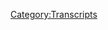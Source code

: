 {{Transcript
    | title         = [[731: September 29-30, 2022]]
    | caption       = [https://knowledgefight.libsyn.com/731-september-29-30-2022 Listen to this episode on Libsyn]
    | episodeNumber = [[731: September 29-30, 2022|731]]
    | length        = 01:37:28
}}

{{MessageBox
    | header     = Warning: Bot Generated Content
    | text       = This transcript was automatically generated by transcription software and likely contains many mistakes and misattributions. Please check the audio for definitive quotes, attribution, and context.
    | image      = N3yvass4myg91.webp
    | imagewidth = 50px
    | id         = warning
}}

{{TranscriptBlock
    | name      = Alex Jones
    | timestamp = 00:04
    | text      = Red Alert. Red alert. Red alert. Red alert. Red alert. Not not not not not not Knowledge Fight. Dan and Jordan. I am sweating. Knowledge fight dot com. It's time to pray. I have great respect for Knowledge Fight. Knowledge Fight. I'm sick of them posing as if they're the good guys saying we are the bad guys. Knowledge Fight. Dan and Jordan. Knowledge Fight. Need money. Andy in Kansas Andy in Andy Stop it Andy in Kan Andy in Kansas. Andy it's time to pray Andy in Kansas, you're on the air. Thanks for holding. Hello Alex I'm a first time caller I'm a huge fan. I love your work. Knowledge Fight. Knowledge Fight dot com. I love you.
}}

{{TranscriptBlock
    | name      = Dan
    | timestamp = 00:59
    | text      = Hey, everybody. Welcome back to Knowledge Fight, I'm Dan.
}}

{{TranscriptBlock
    | name      = Jordan
    | timestamp = 01:01
    | text      = I'm Jordan.
}}

{{TranscriptBlock
    | name      = Dan
    | timestamp = 01:02
    | text      = We're a couple dudes, like to sit around, worship at the altar of Celine and talk a little bit about Alex Jones.
}}

{{TranscriptBlock
    | name      = Jordan
    | timestamp = 01:06
    | text      = Oh, indeed we are Dan.
}}

{{TranscriptBlock
    | name      = Dan
    | timestamp = 01:08
    | text      = Jordan
}}

{{TranscriptBlock
    | name      = Dan
    | timestamp = 01:09
    | text      = JorDan
}}

{{TranscriptBlock
    | name      = Jordan
    | timestamp = 01:09
    | text      = Dan
}}

{{TranscriptBlock
    | name      = Jordan
    | timestamp = 01:10
    | text      = Quick question for you.
}}

{{TranscriptBlock
    | name      = Dan
    | timestamp = 01:11
    | text      = What's up
}}

{{TranscriptBlock
    | name      = Jordan
    | timestamp = 01:11
    | text      = What's your brightspot today, buddy?
}}

{{TranscriptBlock
    | name      = Dan
    | timestamp = 01:12
    | text      = My bright spot today is not a bright spot it is a furious spot.
}}

{{TranscriptBlock
    | name      = Jordan
    | timestamp = 01:14
    | text      = It's a furious spot.
}}

{{TranscriptBlock
    | name      = Dan
    | timestamp = 01:16
    | text      = How could nobody tell me? That years a couple years ago, okay. All right. All right. There was a movie version of The Color Out of Space. And not my favorite HP Lovecraft story. But is a Lovecraftian tale. Okay. Starring Nicolas Cage.
}}

{{TranscriptBlock
    | name      = Jordan
    | timestamp = 01:36
    | text      = What? What's it called?
}}

{{TranscriptBlock
    | name      = Dan
    | timestamp = 01:38
    | text      = The Color Out of Space.
}}

{{TranscriptBlock
    | name      = Jordan
    | timestamp = 01:39
    | text      = How is it called that?
}}

{{TranscriptBlock
    | name      = Jordan
    | timestamp = 01:40
    | text      = well because this is a name of the story.
}}

{{TranscriptBlock
    | name      = Jordan
    | timestamp = 01:42
    | text      = Well, I know that but I mean, like, I feel like if it was the name of an HP Lovecraft property, I would have at least known it existed.
}}

{{TranscriptBlock
    | name      = Dan
    | timestamp = 01:49
    | text      = You mean like the story itself
}}

{{TranscriptBlock
    | name      = Jordan
    | timestamp = 01:51
    | text      = No the movie.
}}

{{TranscriptBlock
    | name      = Dan
    | timestamp = 01:52
    | text      = Oh, yeah. I mean, it's like I said, it's not one of the better Lovecraft stories all things considered. Yeah. But yeah, Nicolas Cage, starring in a weird Lovecraft movie.
}}

{{TranscriptBlock
    | name      = Jordan
    | timestamp = 02:04
    | text      = Did you see it?
}}

{{TranscriptBlock
    | name      = Dan
    | timestamp = 02:05
    | text      = No, but I'm gonna
}}

{{TranscriptBlock
    | name      = Jordan
    | timestamp = 02:06
    | text      = why not?
}}

{{TranscriptBlock
    | name      = Dan
    | timestamp = 02:06
    | text      = Because I just found out it exists.That's why there's a furious no one told me. I mean, look both fairly dicey in their own ways. Nicolas Cage and H.P. Lovecraft.
}}

{{TranscriptBlock
    | name      = Jordan
    | timestamp = 02:20
    | text      = They're a match made in regular space. Yes.
}}

{{TranscriptBlock
    | name      = Dan
    | timestamp = 02:24
    | text      = It does strike me as a as an arena where Cage could really tee off. Make make a really bizarre performance. Yeah. Because like, you know, all Lovecraftian protagonists are essentially losing their minds right and going crazy.
}}

{{TranscriptBlock
    | name      = Jordan
    | timestamp = 02:40
    | text      = There's a lot of space to play. Yes. Yeah. Especially as time goes on. They don't get better. It's not like a uplifting tale.
}}

{{TranscriptBlock
    | name      = Dan
    | timestamp = 02:47
    | text      = I'm sure it sucks. I'm sure the movies bad, but I'm gonna watch it eventually. And I'm mad. No one told me anyway. What's your bright spot?
}}

{{TranscriptBlock
    | name      = Jordan
    | timestamp = 02:53
    | text      = My bright spot is my partner and I we finally got into succession. It's that HBO show about the rich people? Battle? Yeah, I've only that'd be great.
}}

{{TranscriptBlock
    | name      = Dan
    | timestamp = 03:03
    | text      = I've heard a lot about that show. But I've never seen it. Yeah,
}}

{{TranscriptBlock
    | name      = Jordan
    | timestamp = 03:05
    | text      = I saw it. It's I think what's interesting about it is they're trying thing I'm gonna you know, like, like, if you think about the office, that kind of workplace comedy. You know, what's what's fun about it is that you have pathos for all the characters, the awkward situations only, like affect you because you're like, I care about that person. Like they're playing this game of anti pathos where you're gonna hear like, you watch something terrible happened to them, and you're like, that's pretty funny. All right, you know, but they're not falling down instead, they're like losing money or something. You know what I'm saying?
}}

{{TranscriptBlock
    | name      = Dan
    | timestamp = 03:38
    | text      = That's That's good. clean fun. Yeah, instead of Andy Dick,
}}

{{TranscriptBlock
    | name      = Jordan
    | timestamp = 03:41
    | text      = like tripping and falling, and you go i That's hilarious. It's like, oh, he lost a million dollars. Yeah, it's kind of like that.
}}

{{TranscriptBlock
    | name      = Dan
    | timestamp = 03:50
    | text      = Oh, all right. I'm not gonna watch it. But I'm glad you're enjoying it. And it sounds fun. That's fun. So Jordan, today we have a situation that may lead to someone else losing a million or so dollars. And so we're hoping for might be more. Today we're gonna be talking about the end of last week, Thursday and Friday, September 29. And 30th 2022. Sure, man. Big something big happened on Thursday. Yeah, how do you do? It's It's It's nuts. Yeah, he's uh, he is a lunatic. I don't know what I can build this up. 100 times over and it is still unbelievable. This guy's fucking behavior. It's insane. And then Friday. It is what it is. It is what it's a little bigoted. But hey, look, Thursday. wouldn't be enough to talk about so tack on Friday we go. Thursday, monumental. monumental thing happens. And then it's just a wasteland.
}}

{{TranscriptBlock
    | name      = Jordan
    | timestamp = 04:50
    | text      = I want more honest intros. I want fucking Jimmy Kimmel to walk out and be like, listen, we got one really good guest then we had to pad out the show. I'm sorry.
}}

{{TranscriptBlock
    | name      = Dan
    | timestamp = 05:02
    | text      = Hey, look ,tonight. They can't all be good shows
}}

{{TranscriptBlock
    | name      = Jordan
    | timestamp = 05:05
    | text      = They can't, you know it and I know it, I feel is how it works.
}}

{{TranscriptBlock
    | name      = Dan
    | timestamp = 05:09
    | text      = I don't know why you're so surprised. I feel like I've said this many times before. Like, this isn't the most important. I'm not surprised I enjoy it. So we'll get down to business on this. But before we do, Jordan, let's say hello to some new wonks. Oh, that's great idea. so first Jordan's, antiperspirant fund. Thank you so much you're now a policy wonk.
}}

{{TranscriptBlock
    | name      = Alex Jones
    | timestamp = 05:27
    | text      = I'm a policy wonk.
}}

{{TranscriptBlock
    | name      = Dan
    | timestamp = 05:29
    | text      = Show you how far back.
}}

{{TranscriptBlock
    | name      = Jordan
    | timestamp = 05:32
    | text      = We're catching up.
}}

{{TranscriptBlock
    | name      = Dan
    | timestamp = 05:35
    | text      = So next, Becky, I told you I would make you a supporter. three exclamation points. Thank you so much. You are now a policy wonk.
}}

{{TranscriptBlock
    | name      = Alex Jones
    | timestamp = 05:41
    | text      = I'm a policy wonk,
}}

{{TranscriptBlock
    | name      = Jordan
    | timestamp = 05:42
    | text      = thank you very much.
}}

{{TranscriptBlock
    | name      = Dan
    | timestamp = 05:43
    | text      = Next, mark Moore and PhD. Thank you so much. You are now policy walk.
}}

{{TranscriptBlock
    | name      = Alex Jones
    | timestamp = 05:47
    | text      = I'm a policy wonk.
}}

{{TranscriptBlock
    | name      = Jordan
    | timestamp = 05:48
    | text      = Thank you very much.
}}

{{TranscriptBlock
    | name      = Dan
    | timestamp = 05:49
    | text      = Next chaincase says congrats to Hunter and his fiancee, Stacy on their early October nuptials. Thank you so much you're now a policy wonk.
}}

{{TranscriptBlock
    | name      = Alex Jones
    | timestamp = 05:56
    | text      = I'm a policy wonk.
}}

{{TranscriptBlock
    | name      = Jordan
    | timestamp = 05:58
    | text      = Thank you very much. Nailed it
}}

{{TranscriptBlock
    | name      = Dan
    | timestamp = 05:59
    | text      = That message was sent.
}}

{{TranscriptBlock
    | name      = Jordan
    | timestamp = 06:03
    | text      = You have gamed the system, sir. Perfectly. Well done, Shane.
}}

{{TranscriptBlock
    | name      = Dan
    | timestamp = 06:08
    | text      = Next. Rick Deckard and general veers love Kylie Minogue. Thank you so much. We're now policy walk.
}}

{{TranscriptBlock
    | name      = Alex Jones
    | timestamp = 06:14
    | text      = I'm a policy wonk.
}}

{{TranscriptBlock
    | name      = Jordan
    | timestamp = 06:15
    | text      = Thank you very much.
}}

{{TranscriptBlock
    | name      = Dan
    | timestamp = 06:16
    | text      = Next roast beef with Anthony Hopkins. Thank you so much. You're now policy wonk.
}}

{{TranscriptBlock
    | name      = Alex Jones
    | timestamp = 06:20
    | text      = I'm a policy wonk.
}}

{{TranscriptBlock
    | name      = Jordan
    | timestamp = 06:21
    | text      = Thank you very much.
}}

{{TranscriptBlock
    | name      = Dan
    | timestamp = 06:22
    | text      = And finally we got a technocrat in the mix. Jordan, so 11 engineer a hearty Get well soon as you are recovering from surgery. Thank you so much. You are now a technocrat.
}}

{{TranscriptBlock
    | name      = Alex Jones
    | timestamp = 06:34
    | text      = I'm a policy wonk. I have risen above my enemies. I might quit tomorrow, actually. Just gonna take a little breaky now. A little breaky for me. And then we're going to come back. And I'm going to start the show over. But I'm the devil I have to be taken off the air. Fuck you! Fuck you. I got plenty of words for you. But at the end of the day, Fuck you and your new world order. And fuck the horse you rode in on and all your shit. Maybe today should be my last broadcast. Maybe I'll just be gone a month, maybe five years. Maybe I'll walk out of here tomorrow. And you never see me again. That's really what I want to do. I never want to come back here again. I apologize to the crew and the listeners yesterday that I was legitimately having breakdowns on air. I'll be better tomorrow.
}}

{{TranscriptBlock
    | name      = Dan
    | timestamp = 07:28
    | text      = He's not Oh, bad. Oh, no. Real bad. Oh. So Jordan, we start off on the Thursday show. And Alex is responding to some of the big news of the day. Obviously, Hurricane Ian is in play, right. And also, Kamal Harris, made some misstatements chip.
}}

{{TranscriptBlock
    | name      = Alex Jones
    | timestamp = 07:48
    | text      = But the images of sharks swimming down the highways, and water flooding even to the second floor of some hotels is dramatic. And we will be going over all of that and praying for the folks in Florida and then looking at the mainstream corporate Enemy of the People medium, like the view saying that this happened because DeSantis was elected. Now, if you think that idiocy to not be top, Kamala Harris, who is not geriatric, who does not have the later onset of dementia, but it's just a complete empty suit puppet has come out and said that the United States shares a very important relationship with an alliance with the Republic of North Korea. We are currently at war with North Korea since the armistice in the ceasefire. Back in the 1950s.
}}

{{TranscriptBlock
    | name      = Dan
    | timestamp = 08:45
    | text      = That's big.
}}

{{TranscriptBlock
    | name      = Jordan
    | timestamp = 08:45
    | text      = Are we still at war with North Korea? Apparently we are. did I not know that? Yeah.
}}

{{TranscriptBlock
    | name      = Dan
    | timestamp = 08:49
    | text      = Congralutions. You've just learned something. All right. So I'm not sure if anyone in the world, let alone The View are blaming DeSantis for the hurricane.
}}

{{TranscriptBlock
    | name      = Jordan
    | timestamp = 08:57
    | text      = Yeah, if you want to, if you want to hear something crazy, go back in time and listen to what Dr. James Dobson thinks about what causes hurricanes
}}

{{TranscriptBlock
    | name      = Dan
    | timestamp = 09:04
    | text      = Alex actually plays the clip of The View later. And they're just saying that he doesn't believe in climate change. And he is the governor of the state that's just hit by this giant hurricane, right, right does not mean that he's blaming now he's being blamed for it. Now, I wouldn't be too surprised to if like people were curious, he was gonna continue kidnapping immigrants and stranding them in various parts of the country to own the libs durling the storm, or if he would wait until it had passed to do another publicity stunt that mocks human rights. Also, it's fun and all to point out that Harris misspoke in a speech and I'm glad Alex can have fun pretending it was a sincere statement. I would just like to remind everyone how pumped Alex was when Trump went to North Korea and palled around with Kim Jong-un. Alex didn't seem to have a problem with Trump when he said this about Kim Jong-un at a rally in 2018. Quote, we went back and forth then we fell in love. He wrote me beautiful letters and they were great letters. We fell in love
}}

{{TranscriptBlock
    | name      = Jordan
    | timestamp = 09:59
    | text      = Yep, I remember that. Yeah. Where every time you think about those years that 2016 and 2020 and people tell you a thing that happened and you go No it didn't. That can't be real pretty weird.
}}

{{TranscriptBlock
    | name      = Dan
    | timestamp = 10:11
    | text      = Yeah, did this is maybe just maybe complete bullshit manufactured outrage on Alex's part, and he doesn't actually care about this at all. But he knows that this is a really easy straw man for him to tee off against, which is easier than him trying to do his actual job. Yeah. And Hurrah for him. I mean, she was in the at the DMZ. She misspoke. I mean, it sucks. Yeah, you'd rather someone not make a misstatement but pretending that she actually thinks we're in a fucking alliance with North Korea's
}}

{{TranscriptBlock
    | name      = Jordan
    | timestamp = 10:38
    | text      = Ridiculous. I mean, yeah, it's it. That's, that's absurd, right? That's absurd. I don't even know how to begin to like, oh, man, look at that idiot. I mean, that's too obvious. Yeah, that's, that's Oh, man. We're in alliance against the death robots from art. Like, whatever.
}}

{{TranscriptBlock
    | name      = Dan
    | timestamp = 10:57
    | text      = There's so many times that I could waste our time with, like Alex mispoke. And like, I just I would feel bad. It's the level of like, point that you're making. And that's his bread and butter went
}}

{{TranscriptBlock
    | name      = Jordan
    | timestamp = 11:12
    | text      = back. Back in the early days. He had that clip that he would play that we had Nancy Pelosi misspeaking, like all that, like a ray of stuff. You could do that in a heartbeat for hours,
}}

{{TranscriptBlock
    | name      = Dan
    | timestamp = 11:23
    | text      = probably. Yeah, no, I just like I hear Him say stuff that's like, Oh, I know what he meant. He just said the wrong thing. Right? And I don't even cut those clips out. Why? Why was a waste of time. Exactly. He's wasting time. He's wasting our time. Anyway, there's big news also of non misspeaking types, and that is pipeline news
}}

{{TranscriptBlock
    | name      = Alex Jones
    | timestamp = 11:43
    | text      = escalation. And that's happening on every front. Now, with the Nord Stream one and Nord Stream two pipelines, both confirmed to be attack in western controlled sectors, the Russian government officially saying that NATO in the United States blew up the pipelines. And I even had Russophobic on Joel Skousen is a smart guy, but he's definitely anti Russian, anti communist Russia and anti Putin Russian. He agrees the analysis is clear that Biden in the New World Order blew up both pipelines, and looks like Nord Stream two, they're saying can ever be repaired. What that will do economically to Europe will be beyond devastating. It will be felt here in a big way.
}}

{{TranscriptBlock
    | name      = Dan
    | timestamp = 12:26
    | text      = Joel Skousen doesn't like Russia. That is true. But he's also cripplingly addicted to calling everything that happens in the world of false flag. So I really don't see how this is a meaningful statement from Alex, or from Skousen. It's exactly what you would expect. Yeah. Now, the situation with the pipelines is an interesting one. And it's something to keep an eye on, but it will be unwise to fully jump to a conclusion about it immediately, which is what Alex and Skousen have clearly done. And always do. There were three leaks, which were clearly not the product of an accident or a coincidence, the odds of three independent incidents happening around the same time are astronomical. So it's just, you know, it's not just Russia, that saying that probably isn't intentional act. Right. US and NATO are also saying that
}}

{{TranscriptBlock
    | name      = Jordan
    | timestamp = 13:08
    | text      = well, I mean, one of the leaks was in the shape of the Batman logo. Oh, that one seems pretty. Yeah. Well, you know, which person did that what? Rappaport. Yeah,
}}

{{TranscriptBlock
    | name      = Dan
    | timestamp = 13:17
    | text      = clear that this was done by someone for some reason. But it's not really clear right now, who it was or why most people think it was Russia for a number of reasons. The first is that they have the capability and capacity to do it from a technological standpoint. The second is that they would lose essentially nothing given that their oil companies are sanctioned. And these pipelines are all but shut down currently. The third is that this kind of gesture would send a strong message to the whole of Europe that they're not going to be getting Russia oil in the future. And that even if the war ends, they're at the mercy of Russia's energy supplies. This is in line with acts that Russia has carried out in the past using energy as a tool to apply pressure on Europe to sway policy. In the immediate this isn't going to make things that much worse at all. For Europe, in terms of energy supplies, Nord Stream two was never open. So it doesn't really factor into things. And Russia cut off Nord Stream one over the course of the war in Ukraine. This is more of an omen than anything else. And there are very few parties, you could imagine having a reason to do this, other than Russia, right? It is possible that this is the result of a wild coincidence, or even a rogue actor that we haven't identified could be behind it. But the smart money is pretty clear.
}}

{{TranscriptBlock
    | name      = Jordan
    | timestamp = 14:30
    | text      = Well, I will say that my bachelor party got out of control. Yeah. And so we went and I mean, you know, it's sometimes you're you're out, you're having a nice little walk with your buddies. You see a pipeline, you're like, I gotta pee, and then you poke at it because you're just fucking around and then bam.
}}

{{TranscriptBlock
    | name      = Dan
    | timestamp = 14:46
    | text      = Sometimes your friends are like, let's go to the strip club. Sometimes your friends are like, let's go to the casino. pipeline. Standard.
}}

{{TranscriptBlock
    | name      = Jordan
    | timestamp = 14:55
    | text      = Well, they thought that they thought the strip clubs name was pipeline. Oh,
}}

{{TranscriptBlock
    | name      = Dan
    | timestamp = 14:59
    | text      = it makes said yeah, this is the plot of Hangover four,
}}

{{TranscriptBlock
    | name      = Jordan
    | timestamp = 15:03
    | text      = I believe global global relations.
}}

{{TranscriptBlock
    | name      = Dan
    | timestamp = 15:06
    | text      = But here's here's the problem, like when you start thinking about things being false flags, the way Alex and Skousen are, from a fairly neutral perspective, you would have a hard time figuring out why the US or NATO would want to do something like attack these pipelines, there really isn't a reason for them to do it. But Russia does have some potential reasons to carry this out. And now if you're addicted to false flags, you've found a reason for the US or NATO to do it. They have no reason to do it, but Russia does. And now they have a reason, which is to frame Russia, right. This is tortured reasoning, and it's based on Alex and Skousen has intense hatred of our government because they think it's controlled by evil communist globalists. So, you know, they bend into these pretzels in order to create motive out of absence of motive. Yeah, they create motive for party a, even though party B has more motive. I mean, it's just it's tortured.
}}

{{TranscriptBlock
    | name      = Jordan
    | timestamp = 16:04
    | text      = I mean, for they're there. They're like all argument for the globalist is like essentially Cui bono, you know, just like, follow the money. And it's like, well, the money points to Russia. That's how, you know, it doesn't go that what that's how you know that it wasn't that because that stand to gain course. So what the globalists are doing is benefiting Russia to trick them into thinking that we're not
}}

{{TranscriptBlock
    | name      = Dan
    | timestamp = 16:26
    | text      = it's a classic Oh, who may be done did it nerve, somebody did it. So Biden also sucks. And everyone wants you to eat bugs, sure.
}}

{{TranscriptBlock
    | name      = Alex Jones
    | timestamp = 16:38
    | text      = And we have a president that from even a month ago, look like he had the the second phase of dementia now is obviously the third and final phase. Let's not know what planet he's on. But don't worry, he's got control of the nuclear weapons. This is where we live this is what's happening. And now there are governments in the UK, Australia, Germany, and now the US government is promising to put bugs in the school children's food Oh, you don't want to bug as an adult well as a child you'll be made to eat it. And the keratin or the shell their their their their their armored shell. The bugs is extremely toxic and extremely bad for you and causes liver failure and bone cancer amongst all the other wonderful things. There's the Washington Post insect's a new nutritious ingredient for school lunches and it's being rolled out. Eat the bugs UK schoolchildren fed insects to encourage sustainability is for the Earth. WEF endorses bugs and insects force fed to children. Now happening in 1000 Australian public schools.
}}

{{TranscriptBlock
    | name      = Dan
    | timestamp = 17:55
    | text      = The article that Alex is citing with a headline insects a new nutritious ingredient for school lunches is from The Washington Post. But it's also from May 13 2013. So close it also ends with a question mark. It's just a write up about a report released by the UN Food and Agriculture Organization that looked at edible insects around the world and what potential existed from exploring insect agriculture. It wasn't about feeding kids bugs. A large portion of it is about raising bugs to use as feed for livestock. But Alex doesn't know any of this because he just has a headline from about a decade ago and he's using it to make shit up to freak out his audience. Yeah. The headline about UK schoolchildren is from a May 2022 article on Breitbart that misreports on a study that researchers were carrying out to see if primary school children would change their opinions on alternative proteins. If they were given accurate information about them. No one's being forced to eat bugs in their school lunch here.
}}

{{TranscriptBlock
    | name      = Jordan
    | timestamp = 18:49
    | text      = What if we didn't lie to children?
}}

{{TranscriptBlock
    | name      = Dan
    | timestamp = 18:52
    | text      = The WEF headline Alex reads is even weaker. This is a news punch article which is trying to report to their audience that Klaus Schwab and the WEF are tricking kids and Australian schools to and force feeding them bugs. Yeah, you can hear how Alex is reporting this story, which is how the article wants the reader to experience it. In the real world. What's happened is that there's a brand of chips and snacks called circle harvest, and they use cricket protein in their chips. It's very prominently displayed on the packaging with the name of the product being cricket corn chips, so I don't know if anybody's being tricked into anything here. Circle harvest has been holding presentations at schools since 2007 about their insect protein business and their insect farming, which weirdly is only now becoming an issue for Alex and all these other idiots on the right. This year they began selling their corn chips as an option in about 1000 Australian schools at the canteen. So if kids want to eat them, they can. They don't have to. It's just a product that can choose to buy or not like Doritos or Cheetos. Right kind of feels to me like Alex is afraid of losing to bugs on the free market.
}}

{{TranscriptBlock
    | name      = Jordan
    | timestamp = 19:56
    | text      = Yeah, you know, I just wish it's I think It's time I think we're grown up enough for everybody to just like, come out and be like, listen, eventually we're eating bugs. That's what's happening. Climate change has destroyed your food supply. You fucked up. We've got nothing but fuck, there's a lot of bugs. Eventually we're gonna eat bugs deal with it and just deal with it.
}}

{{TranscriptBlock
    | name      = Dan
    | timestamp = 20:16
    | text      = And also like, I mean, not for nothing. A lot of these articles that you can find make a point that you're already eating bugs. Yeah, just based on how processing works, how big agriculture works, how packaging works. There are regulations in place. Yeah, but there are regulations that are like, alright, you can have a few bugs in there.
}}

{{TranscriptBlock
    | name      = Jordan
    | timestamp = 20:37
    | text      = Also, like fucking zero. The fuck do you think a shrimp is a shrimp is just a bug that lives under the water? Yeah,
}}

{{TranscriptBlock
    | name      = Dan
    | timestamp = 20:44
    | text      = a lot of stuff is culturally dictated these taboos and what have you eat a bug you're going to now as far as keratin goes, Alex is confusing the bug related form of that and keratin treatments. That's what the prior is a food source that's not toxic. But the latter is a cosmological treatment that uses a cream containing formaldehyde, which can be toxic to people or cause negative reactions, right? It's not the keratin itself that's toxic. It's the formaldehyde cream that's being used to treat human keratin like a person's hair. Yeah, there's been a lot of misinformation flying around about chitin. The polysaccharide found in bug exoskeletons mostly about how it's undigestible by humans and toxic, it's not toxic. But it is true that chitin itself may not be fully digestible. But so cellulose, which doesn't stop people from eating celery, you can still get nutritional value out of eating something that contains parts that can't be fully digested, and then you just pass those parts. It's actually good for you like how people need fiber to stay regular.
}}

{{TranscriptBlock
    | name      = Jordan
    | timestamp = 21:44
    | text      = Yeah, what do you rather like have to swallow rocks and have them like Alex might deal with the food inside you and then spit up the rocks? Like what?
}}

{{TranscriptBlock
    | name      = Dan
    | timestamp = 21:53
    | text      = Depends on if crazy right wing people got into rocks?
}}

{{TranscriptBlock
    | name      = Jordan
    | timestamp = 21:55
    | text      = There are worse ways to digest food be happy?
}}

{{TranscriptBlock
    | name      = Dan
    | timestamp = 21:59
    | text      = Yeah, it's kind of hilarious to me that we're in 2022. It's becoming a core part of some people's identity and political ideology that they're mad about the idea of bugs being edible. Listen it's ridiculous
}}

{{TranscriptBlock
    | name      = Jordan
    | timestamp = 22:10
    | text      = Listen children. You're gonna eat bugs. You're just gonna listen. In 20 years,
}}

{{TranscriptBlock
    | name      = Dan
    | timestamp = 22:16
    | text      = you may not It's not like, you'll only bug
}}

{{TranscriptBlock
    | name      = Jordan
    | timestamp = 22:20
    | text      = No, I mean, sure, maybe
}}

{{TranscriptBlock
    | name      = Dan
    | timestamp = 22:20
    | text      = something that is very helpful in supplementing diets.
}}

{{TranscriptBlock
    | name      = Jordan
    | timestamp = 22:23
    | text      = Yeah, I mean, I assume eventually, we're gonna get to the pills. And we'll just have two or three pills, and we'll just call it and bring it to me. I know. I just, that's where I want to be.
}}

{{TranscriptBlock
    | name      = Dan
    | timestamp = 22:32
    | text      = Yeah. I will say, though, that I'm a picky eater. You are, and I don't eat fish now. Right? For me. I'm opposed to eating bugs for a completely different reason. Yeah, I think it's fantastic and fine. Mostly just eat chicken.
}}

{{TranscriptBlock
    | name      = Jordan
    | timestamp = 22:51
    | text      = When you're looking down the barrel of a bug, you're gonna you're gonna have different feelings. Well, I
}}

{{TranscriptBlock
    | name      = Dan
    | timestamp = 22:55
    | text      = guess, actually, if you just ground up bugs and stuff like bug, like the way that the cricket is used in the cricket corn. I don't think I'd have as much of a problem with that. Not like if it was some sort of flour, substitute or you made a mac and cheese, but with bugs? Yeah, it'd be fine with that.
}}

{{TranscriptBlock
    | name      = Jordan
    | timestamp = 23:13
    | text      = I mean, yeah, I just feel like
}}

{{TranscriptBlock
    | name      = Dan
    | timestamp = 23:15
    | text      = I don't want to eat a bug whole. Like I'm on Fear Factor.
}}

{{TranscriptBlock
    | name      = Jordan
    | timestamp = 23:18
    | text      = I think the problem is, you the problem is you can't like for most people, psychologically, it's a difficult thing to get over the idea of eating a bug. So the knowledge of eating the bug will influence the taste that you are experienced. True, but you know,
}}

{{TranscriptBlock
    | name      = Dan
    | timestamp = 23:34
    | text      = here's here's something that I just thought of, too. What's that when you're eating like a whole bug? Yeah. Like, of course, that's not great. Not appealing to what if you were just to bite a chicken? That looked like a chicken? It would bleed? You know, like, if that would be on appetizing too. Sure.
}}

{{TranscriptBlock
    | name      = Jordan
    | timestamp = 23:51
    | text      = Sure. Yep. Yeah, but you're not wrong, technically. But you can't like
}}

{{TranscriptBlock
    | name      = Dan
    | timestamp = 23:56
    | text      = you want to fight a cow. You can't like a ray a
}}

{{TranscriptBlock
    | name      = Jordan
    | timestamp = 23:58
    | text      = bunch of cockroaches on a table. They're like, ah, these have been butchered correctly. That's true. You need a tiny, tiny little head that's coming. That is what Listen, you're gonna eat bugs, you're gonna have tiny hands. That's what's gonna happen.
}}

{{TranscriptBlock
    | name      = Dan
    | timestamp = 24:14
    | text      = Evolution will dictate where we're going. That works. So we got the COVID headline of the day baby.
}}

{{TranscriptBlock
    | name      = Alex Jones
    | timestamp = 24:20
    | text      = Continuing the massive, poisoned shot known as the COVID 19. Vaccine news is unbelievably powerful. I have more than 15 new studies and match reports and top scientists going public. We're gonna be giving you those headlines. Here's the first one. Vaccination increases infection risk by 44%. Oxford Study Finds we already knew that but it gets worse.
}}

{{TranscriptBlock
    | name      = Dan
    | timestamp = 24:46
    | text      = Oh, man. So this is a dumb blog headline that Alex is reading that isn't accurate at all chair. The actual study that's behind this is titled quote associations of BMI with COVID 19 vaccine uptake vaccine effectiveness and risk of severe COVID-19 outcomes after vaccination in England, a population based cohort study, if you understand the title, you'll probably realize that this study would never be able to be used to make the kind of claims Alex's reporting, it's just not something that you're looking at lead stories reached out to the study's co author, and they explained that this interpretation of their data is irresponsible and incorrect. There's one data box in the study that's being used to argue that vaccines cause a 44% increased risk of infection. And if you only look at the numbers in isolation and create your own interpretation, you could maybe come away with that conclusion. But it's totally out of context and wrong. This was an observational study, which is to say it depends entirely on tests that have already been taken. As explained by lead stories, quote, their data was dependent on COVID tests that were available to them and the people who chose to take them. In other words, a person who didn't feel sick and didn't take a test wouldn't be able to provide with them with a negative test result. So the data is highly skewed. Yeah, that is an issue. As we see, every day, Alex has a new COVID vaccine narrative that's full of shit and easily dismissed with a tiny bit of digging. He never looks for any explanation or context because he doesn't want it that would ruin his ability to keep throwing out these vaccine narratives of the day which he needs to keep his audience in a focused scared state. Yeah, constantly seeing new flashy headlines scroll past them, that will be forgotten tomorrow and the next day there'll be something new.
}}

{{TranscriptBlock
    | name      = Jordan
    | timestamp = 26:29
    | text      = I had bullshit imagine all of these scientists get together at like conferences or networking events and they just kind of like start conversation was how did they lie about your work? Huh? Who What What the What's the lie on this one? Oh, they couldn't read numbers. Yeah, I had one of those. I had one of those good and read numbers how many
}}

{{TranscriptBlock
    | name      = Dan
    | timestamp = 26:47
    | text      = times have you tried to operate in good faith and explain that people were wrong only for them to not listen and continue conspiracy theories out of your life's work?
}}

{{TranscriptBlock
    | name      = Jordan
    | timestamp = 26:56
    | text      = You know what and this money this is gonna blow your mind? I thought if I explained it they would hear me What a fool I was. We were all young why where we're
}}

{{TranscriptBlock
    | name      = Dan
    | timestamp = 27:06
    | text      = so there's a lot of news going on. We got the pipeline. We got this dumb COVID shit. But there's there's always time for a PSA of course
}}

{{TranscriptBlock
    | name      = Alex Jones
    | timestamp = 27:15
    | text      = clean protein and gluten clean fat is so good for every cell in your body, so good for your arteries, so good for your heart. It's trans fats, artificial fats, boiled fats, cooked fats that are deadly. Deadly. Deadly. Deadly. Deadly. Lean steak is amazingly good. Lean chicken is incredibly good. Cooked fish or uncooked fish, incredibly good, spiders. But what is bad? There are some things that are so called natural that are not good. Let's just say it. Fast cooked bacon is a ticket to the heart attack. It's natural but it's a burned fat. What are we doing, better cook it slower I'm telling myself that I love crispy burned bacon. cook it slow what. sandwich with onions and lettuce a cheese and an egg? Oh my goodness. Fried egg sandwich. Instead of cooking my bacon in five minutes. When I have bacon a few days a week. I cook it for 20 it even tastes better. Just don't be lazy what is happening but everything else they tell you is a lie.
}}

{{TranscriptBlock
    | name      = Jordan
    | timestamp = 28:17
    | text      = What What fucking morning show did I just walk onto
}}

{{TranscriptBlock
    | name      = Dan
    | timestamp = 28:21
    | text      = it is confirmed that Alex Jones is paid off by the slow bacon cooking lobby.
}}

{{TranscriptBlock
    | name      = Jordan
    | timestamp = 28:28
    | text      = Listen I dont understand why that just happened
}}

{{TranscriptBlock
    | name      = Jordan
    | timestamp = 28:32
    | text      = don't burn your bacon what
}}

{{TranscriptBlock
    | name      = Jordan
    | timestamp = 28:34
    | text      = what what Kathie Lee Gifford ass like now what I've what I've started doing. Have you tried Now listen, listen, the hot oil is what's the problem? Is that hot oil? You want to bake it? And then you'll be healthy. You can eat your bacon and be healthy if you bake it.
}}

{{TranscriptBlock
    | name      = Dan
    | timestamp = 28:49
    | text      = Yeah, that was a little weird. Yeah. strange, strange diversion. But back to complaining about The View. Alex has some pretty he's got some nerve on this one.
}}

{{TranscriptBlock
    | name      = Alex Jones
    | timestamp = 29:00
    | text      = Okay, Governor DeSantis says Hurricane Ian is 500 year event has stunned Florida residents wake up to utter devastation after tsunami style floods killed hundreds as 50 National Guard choppers began search and rescue operations. Meanwhile, piling on to this tragedy of the disgusting lying, anti gun anti family anti America anti free speech, harpies at The View. And what have they said, here's a quote.  And now his state is getting hit with one of the worst hurricanes. The View thinks the Hurricane Ian is a direct result of Governor DeSantis stance on climate change. This is superstition. This is voodoo. This is idiocy. But that's why they've dumbed people down in the school system by design it's in the government documents.
}}

{{TranscriptBlock
    | name      = Dan
    | timestamp = 29:50
    | text      = Yeah, man. I just I like the idea that Alex is trying to take some moral high ground over alleged superstition and voodoo. Yeah, and especially when he's misrepresenting what they even said a
}}

{{TranscriptBlock
    | name      = Jordan
    | timestamp = 30:02
    | text      = bunch of idiots who would think that his beliefs on climate change are causing this? It's weather weapons morons,
}}

{{TranscriptBlock
    | name      = Dan
    | timestamp = 30:11
    | text      = well, at least weather weapons have a cause and effect relationship. That's just to his belief that God has doomed our planet because of abortion.
}}

{{TranscriptBlock
    | name      = Jordan
    | timestamp = 30:20
    | text      = Well, he did remove his protection, right. Although we did get a reprieve for a while. I think that's over though.
}}

{{TranscriptBlock
    | name      = Dan
    | timestamp = 30:26
    | text      = All right. Well, maybe Mother Earth removed her protection from Florida because DeSantis doesn't believe in climate change. Oh, it's the same thing. Do
}}

{{TranscriptBlock
    | name      = Jordan
    | timestamp = 30:34
    | text      = God and Mother Earth have different protections that they can? Are they like competing?
}}

{{TranscriptBlock
    | name      = Dan
    | timestamp = 30:39
    | text      = I'm just saying that Alex creates his own spiritual cause and effect nonsense all the time. Oh, ridiculous. Ridiculous. At this point, Alex does devolves into a condescending lecture about weather I'm not going to play it because it's boring. I  don't feel like he understands weather Hey, did you know that a typhoon is the same thing as a hurricane in another place? He's
}}

{{TranscriptBlock
    | name      = Jordan
    | timestamp = 30:58
    | text      = Don't tell me he knows anything about weather.
}}

{{TranscriptBlock
    | name      = Dan
    | timestamp = 31:00
    | text      = It's basically just that Yeah, but then he says this, which I thought was fun.
}}

{{TranscriptBlock
    | name      = Alex Jones
    | timestamp = 31:04
    | text      = Time lapse of storms on Jupiter. Our storms maximum speed is about 170 miles an hour on Earth. The storms on Jupiter get up to several thousand miles an hour. Boy, you wouldn't want to be in one of those on that gas giant. Plus the gravity would tear you to pieces.
}}

{{TranscriptBlock
    | name      = Dan
    | timestamp = 31:27
    | text      = There's a lot of reasons I would want to be on a storm Jupiter. So many. You think storms are bad here.
}}

{{TranscriptBlock
    | name      = Jordan
    | timestamp = 31:37
    | text      = I have not heard that. I have not heard. Like, bad. Back in my day. We used to have to walk five miles in every direction to the moon.
}}

{{TranscriptBlock
    | name      = Dan
    | timestamp = 31:46
    | text      = Fuck you with your climate change making storms worse nonsense. You see Jupiter. Crazy. Oh, my God wouldn't want to be in that storm
}}

{{TranscriptBlock
    | name      = Jordan
    | timestamp = 31:54
    | text      = Wouldn't want to be in that pickle? No, no, no, I wouldn't.
}}

{{TranscriptBlock
    | name      = Dan
    | timestamp = 31:59
    | text      = So one of one of Alex's big COVID sources. One of his big things, of course, is the operation lockstep document, which isn't real nah. But he has another document that he likes to pull out. Sometimes he decides to just make up wild shit about it. This is the spars document that's fun.
}}

{{TranscriptBlock
    | name      = Alex Jones
    | timestamp = 32:17
    | text      = In the Pentagon, John Hopkins develop war game plan put out two years before they launch COVID-19. In late 2019, they put it out 2017, spars 2023 is the real number as far as 2020 2023 is when they actually launched the attack. But the documents called spars 2025 2028, if you got a banned dot video, what forum how many numbers, we did a two hour special report going over the entire document or large portions of the entire document. And it even has the same tweets put out on the same days that we actually put out in the real world in 2000 to 2001. And it goes into 2003. They just changed the acronyms in the tweets in agencies. So they would have a battle plan of what to say and what to do in real time. And so they got caught with the battle plan, it wouldn't be a plan for a biological attack on America through the virus and then through the vaccine. It would just be a drill emergency Saturday broadcast world shocked by spars 2025 2028 document. And I'm gonna have that reposted to Infowars dot com front page under the live show feed today. Very, very important for everybody to get that and to share that because we're living it. And it describes how there'd be opposition to the shots. And then how about six months, then it would start coming out that it actually would give you the disease that describe a COVID like disease, respiratory disease out of China. And then then describe about a year into it, they would start having people from the health services defecting saying it was wrong to do. And then within two years of releasing the deadly vaccine, they would then admit that it was lab grown and they would then admit that it didn't work. And that they would remove the heads of Big Pharma there'd be a bunch of punishment. But that there would then be a biomedical state brought in to basically oversee all a big pharma, which is what Big Pharma wants is to be merged in with the United Nations and the World Economic Forum. So they describe the whole process and how they're going to hit us how they're going to kill us, and how they're then going to get away with it.
}}

{{TranscriptBlock
    | name      = Dan
    | timestamp = 34:28
    | text      = None of that is at all accurate about the spars scenario exercise. Alex is just making up pretty much everything he is saying about it. And there's a good reason why he needs this document to be prophetic. But more importantly, he needs it to be prophetic for his fake reality that he's constructed for his audience. The document doesn't say any of that stuff, but these are the narratives that have gained prominence in Alex's world so they're the things that he needs to retro actively apply to this scenario exercise or else it doesn't really have that much use for him. spars much Like lockstep isn't actually useful for Alex, if you read them and understand what they are, they only have utility as ideas, skeletons that he can build a body onto himself. It's one of the reasons that scenario exercises as a whole are super popular among conspiracy theorists like Alex, they portray imagined future events, they explain the scenario using narratives. These are things that Alex can exploit, he can take the actual document and lie about the imagined future events and how they line up with current real events. He can write his own narrative to replace the one that actually exists in the document pretty safe in the knowledge that if anyone called him out about it, it's just a matter of storytelling to convince them that his narrative is secretly what the document is actually about. But it's all lies. None of this is real. And it doesn't even match past versions of the spars, document conspiracy, Alex's spread. This is all just meaningless shit, whose end result is really just getting people hurt, I guess.
}}

{{TranscriptBlock
    | name      = Jordan
    | timestamp = 35:57
    | text      = Yeah, if I was one of those secret agents, or whatever, if I was one of those operatives who got caught with the plan, right? I would be like, isn't this plan so terrible? No one would try it. Haha. What a funny plan. This is Yeah, what a dumb idiot would make this dumb fucking
}}

{{TranscriptBlock
    | name      = Dan
    | timestamp = 36:17
    | text      = plan. That's the standard conspiracy theorist. Scenario exercise kind of che drill based explanation. Yeah, it's like they do this so they can plan. The real attack when I say it's a fake one. Right.
}}

{{TranscriptBlock
    | name      = Jordan
    | timestamp = 36:33
    | text      = Right. It's,
}}

{{TranscriptBlock
    | name      = Dan
    | timestamp = 36:34
    | text      = it's nonsense.
}}

{{TranscriptBlock
    | name      = Jordan
    | timestamp = 36:35
    | text      = Have you considered the idea that this organization, were they real would want a plan that works? Would Have you now let those Listen to me? Follow me on this. Maybe if after these decades, I suppose millennia in Alex's world of failures, they'd be like, let's hire some consultants who can just really streamline this process. Perfect,
}}

{{TranscriptBlock
    | name      = Dan
    | timestamp = 36:59
    | text      = perfect answer. They didn't count on Alex.
}}

{{TranscriptBlock
    | name      = Jordan
    | timestamp = 37:03
    | text      = He really don't think that's the case. Alex has been too successful.
}}

{{TranscriptBlock
    | name      = Dan
    | timestamp = 37:07
    | text      = But also here's the thing the devil tried to recruit him when he was younger. The devil could see the future and knew that Alex was going to be super successful record and see if I'm the devil. Yeah, and Alex doesn't go along with my plan when He's younger. I bail. Oh, sure. Sure. Look, I've been working on this for millennia, but fucking Alex didn't play ball. Yeah, gotta go
}}

{{TranscriptBlock
    | name      = Jordan
    | timestamp = 37:27
    | text      = classic. Disney's Hercules Hades had a problem once once Hercules didn't didn't die. You just fucking bail on your plan. You already know you lost
}}

{{TranscriptBlock
    | name      = Dan
    | timestamp = 37:37
    | text      = the fucking devil. Yeah, I can try again.
}}

{{TranscriptBlock
    | name      = Jordan
    | timestamp = 37:39
    | text      = Can't do this. Uh, wait him out. He will be dead soon.
}}

{{TranscriptBlock
    | name      = Dan
    | timestamp = 37:45
    | text      = Alex fucked my plans up. I'm not gonna keep going with them. Stupid. Yeah.
}}

{{TranscriptBlock
    | name      = Jordan
    | timestamp = 37:50
    | text      = It's a terrible idea.
}}

{{TranscriptBlock
    | name      = Dan
    | timestamp = 37:51
    | text      = So Alex take some calls. And one of them has a pretty interesting point that Alex does not like. Hey, what's up, Alex, how you doing?
}}

{{TranscriptBlock
    | name      = Alex Jones
    | timestamp = 38:00
    | text      = I'm fighting as hard as ever had brother.
}}

{{TranscriptBlock
    | name      = Caller 2 (731)
    | timestamp = 38:03
    | text      = So I think the two weeks are up. Think you give Trump two weeks, you're still promoting the big vaccine salesman, the guy that flew on Epstein's plane. Why are you doing that? But?
}}

{{TranscriptBlock
    | name      = Alex Jones
    | timestamp = 38:12
    | text      = Oh yeah. It's true. I mean, two weeks, I think I gave him like a month. And I've been really against Trump on that. And he flew. He flew on a flight from New York to Florida. On a chartered flight with Epstein. He never flew. Hold on. Whoa, whoa, whoa, whoa. Let's get a hold on. Don't talk over me. You're gonna put them on hold. Sir. I love calls to disagree. But I'm not gonna. So you can talk? Just I'm gonna counter each lie as you go through them. Trump did not ever fly on Lolita express to little St. John's island. He did fly once in the 90s on Epstein's plane from New York with a bunch of other people to Florida
}}

{{TranscriptBlock
    | name      = Dan
    | timestamp = 38:59
    | text      = flew a lot more than that. Yeah, with Epstein. Yeah, I mean, maybe there isn't a record of him going to the island. That's entirely possible. But like Alex can't handle this, like anything. He can handle any pushback. Right? You see the way that he uses these cheap tricks to control the conversation. He accuses the guy of lying, don't interrupt me. puts him on hold. Yeah, it's just all the weak tea. Yeah. It's the flexing of a guy who can't have can't can't hold his own.
}}

{{TranscriptBlock
    | name      = Jordan
    | timestamp = 39:31
    | text      = Yeah, you know, I feel like I have the only really unassailable position on this, which is that if we got rid of everybody who was on the plane at least once, once or above, we'd be better off we'd be fine. And let me tell you something. No, false innocent. Let me No, no, let
}}

{{TranscriptBlock
    | name      = Dan
    | timestamp = 39:51
    | text      = me shift your language just a tiny bit.
}}

{{TranscriptBlock
    | name      = Jordan
    | timestamp = 39:53
    | text      = I mean, I mean, took them out of the public's power structure. I'm not in the mafia, right?
}}

{{TranscriptBlock
    | name      = Dan
    | timestamp = 40:02
    | text      = If people who are, you know, to the standard that you're describing faced consequences. Yeah, yes, I, as long as you're not making it sound like like, we got to hit them
}}

{{TranscriptBlock
    | name      = Jordan
    | timestamp = 40:14
    | text      = like I've never been on the plane, I would I would even go so far as to say 99% of the people have never been on the plane and every one of them who was
}}

{{TranscriptBlock
    | name      = Dan
    | timestamp = 40:22
    | text      = vast majority of the population has not been I
}}

{{TranscriptBlock
    | name      = Jordan
    | timestamp = 40:25
    | text      = think we'd be fine without him. If you were on the plane one time get the fuck out of here
}}

{{TranscriptBlock
    | name      = Dan
    | timestamp = 40:29
    | text      = unless you were on the plane, and it wasn't your choice. And then sure,
}}

{{TranscriptBlock
    | name      = Jordan
    | timestamp = 40:32
    | text      = then Whoa, it's
}}

{{TranscriptBlock
    | name      = Dan
    | timestamp = 40:33
    | text      = a totally Oh, yeah. Oh, no, no. So get another call here. And well, this caller believes that a better version of the Alex Jones was right meme should be Alex Jones didn't lie. Which I take issue. Yeah, that could be an issue. Now. I think that's defamation. Mike down for this because where this goes, bad.
}}

{{TranscriptBlock
    | name      = Caller 1 (731)
    | timestamp = 41:00
    | text      = Okay. So I think that the meme of Alex Jones was right. I think that, you know, that's a wonderful meme. But I think what would be more powerful, at least to me would be Alex Jones was telling the truth. Because it's in, you've been wrong in some things, and you've apologized for those things. But you've been right on far more stuff than you've been wrong. And I think it's much more powerful to say, he was just telling the truth. He was just reading the news, and he was telling the truth, you will
}}

{{TranscriptBlock
    | name      = Alex Jones
    | timestamp = 41:31
    | text      = absolutely. Take the Sandy Hook thing. I never really covered that. I covered what people were saying. And then later I said, okay, it happened. But now that I've seen the trial's rigged, and how it all looks, I mean, it's definitely the whole thing's deep state. That's all I can say. So I think the public's original instinct about it was right. I don't know what really happened there but it is it is synthetic as hell.
}}

{{TranscriptBlock
    | name      = Caller 1 (731)
    | timestamp = 41:54
    | text      = Right. And I think that your right to question things I mean, that's, that's the right of every American. But for me, personally, I wasn't even talking about the Sandy Hook thing.
}}

{{TranscriptBlock
    | name      = Caller 1 (731)
    | timestamp = 42:05
    | text      = To me personally. I just want to say thank you for everything you've done. Oh,
}}

{{TranscriptBlock
    | name      = Dan
    | timestamp = 42:10
    | text      = my God. What is what is happening?
}}

{{TranscriptBlock
    | name      = Jordan
    | timestamp = 42:14
    | text      = I legit want a personal apology. I want a personal apology from all of the media. I went apeshit about how they Oh, Alex finally admitted something. Alex finally apologized. I want a personal fucking apology from every goddamn one of you
}}

{{TranscriptBlock
    | name      = Dan
    | timestamp = 42:31
    | text      = gotta get you back on Twitter.
}}

{{TranscriptBlock
    | name      = Jordan
    | timestamp = 42:32
    | text      = I? No, no, no, no, fuck them. Yeah, wow,
}}

{{TranscriptBlock
    | name      = Dan
    | timestamp = 42:38
    | text      = this is bad for Alex. This. Okay, so let's break down a couple of things. We know Alex's language and what things mean? Yes, him saying that this is synthetic is very bad
}}

{{TranscriptBlock
    | name      = Jordan
    | timestamp = 42:52
    | text      = immediately after saying that the trial was rigged. Well, but that's
}}

{{TranscriptBlock
    | name      = Dan
    | timestamp = 42:57
    | text      = kind of normal for him sure. That I wouldn't even bat an eyelash at this point. Sorry, continue him saying Sandy Hook was synthetic is a way that he described the event when he was saying that everyone was actors. This is harkening back to that language. Now to make things even worse, when he says the people's instincts originally were right. Yep. That is him saying that they were actors. Yep. That is the way he describes the theories that he just started to look at. Yeah, he was just looking at the suspicions that people had when he uses that kind of language. He is definitely whether or not he actually believes anything. Yeah, he is definitely giving voice to the this was all fake. Yeah. thing. He said it again. This is and I think if I had to guess it's, it's based in anger. Like, yeah, I went Mark. Bankston was first on the show. First time, he speculated that one of the things that drove Alex is anger at these parents. Yeah. And I didn't really necessarily agree. I thought it was an interesting perspective. But it wasn't the way I necessarily looked at it. Right. Right. I'm coming more along to that. Yeah. Because he has said things that were so disrespectful to the idea that there are grieving parents crying in court. And, you know, I think that there is like a just
}}

{{TranscriptBlock
    | name      = Jordan
    | timestamp = 44:28
    | text      = how dare you make me feel bad, right.
}}

{{TranscriptBlock
    | name      = Dan
    | timestamp = 44:30
    | text      = Yeah. I and one of the things that I think is really telling about this, is that Alex knows he fucked up, because here's the version of this that appears on his own website.
}}

{{TranscriptBlock
    | name      = Caller 1 (731)
    | timestamp = 44:42
    | text      = So I think that the meme of Alex Jones was right. I think that, you know, that's a wonderful meme, but I think what would be more powerful, at least to me would be Alex Jones was telling the truth, because it's in you've been wrong in some things and you've apologized for those things for us. Right on far more stuff than you've been wrong. And I think it's much more powerful to say he was just telling the truth. He was just reading the news. And he was telling the truth to me personally. I just want to say thank you for everything you've done.
}}

{{TranscriptBlock
    | name      = Dan
    | timestamp = 45:18
    | text      = He entirely cut it out
}}

{{TranscriptBlock
    | name      = Jordan
    | timestamp = 45:19
    | text      = edited out every part of the Yeah, wow. Yep,
}}

{{TranscriptBlock
    | name      = Dan
    | timestamp = 45:23
    | text      = he knows he fucked up.
}}

{{TranscriptBlock
    | name      = Jordan
    | timestamp = 45:24
    | text      = Well, what he said if words mean things, which I don't know if they do, if words mean things, then what he said was, this happened. I didn't defame the families. Then they sued me. And now that I've seen the trial is rigged and all of that stuff. First, I said it happened. I said, sure it happened. And then he said, but now the whole thing is deep state. That's all I can say. And all things totally synthetic. And you're like, so you just talked yourself into defaming the parents again?
}}

{{TranscriptBlock
    | name      = Dan
    | timestamp = 45:57
    | text      = Yep. Yep. And he knows he fucked up. He edited it out for a reason. And the reason is, because he was hoping that people would get caught it. Yeah. But unfortunately, he's still like he did this on his show. And it is on the version that went out on all the radio affiliates still on the GCM feed of his show. Oh, and certainly this next week, I believe this will be a problem in court. I wouldn't be surprised this is about as bad of a thing as he could do. In the middle of this case. Yeah. He. I was texting you about this, you know, because it's like, I was flabbergasted. Yeah, of course. And one of the things that this does, is it hands to the plaintiff's attorneys, concrete evidence that Alex will never change. No, he can't learn lessons. No, there is nothing that will stop him from doing things like this, the very thing that he is in court for the very thing that this trial, and this jury is trying to determine the penalty of Yep, he will not ever stop. Nope. And that is a very valuable thing for the prosecution, the plaintiff's attorneys well, like it's, it's, it's on a platter.
}}

{{TranscriptBlock
    | name      = Jordan
    | timestamp = 47:24
    | text      = I mean, you remember both of their opening statements, you remember Mattei saying, you know, like, we got to, we have to stop him, you know, basically, we have to stop him. And the only way to do that is to take them off the air. And the only way to do that is to take all of his money away, you know, and then Norm was like, that's, that's not how you should work. You know, you shouldn't just do that you should punish him and then he should be allowed to go on his day. But this is just every bit of why, you know, because the jury doesn't really know why that he has to be stopped. Yeah, you know, they've gotten all the shit he's done and you can punish them for the shit he's done and then say, Okay, now that you've been punished, you know not to do this again. Right? But he's already been punished. He's already lost a lawsuit well
}}

{{TranscriptBlock
    | name      = Dan
    | timestamp = 48:10
    | text      = and comes into court and does like this defiant penitent act. Oh, like, you know, I questioned some things and my right to be able to question things. Yep. Like this flies. So in the face of any kind of presentation he wants to make of himself in court. I think he did himself an incredible disservice. I am like, I think Norm sucks. I got no sympathy for him. But man having to deal with this is like, how do you not beg the court to put a gag order on him? Yeah, no, absolutely. How do you not he can't stop himself from blowing up his own spot. No. I am.
}}

{{TranscriptBlock
    | name      = Jordan
    | timestamp = 48:49
    | text      = I don't know how Norm isn't or I mean, they they don't know how
}}

{{TranscriptBlock
    | name      = Dan
    | timestamp = 48:53
    | text      = Norm tried to get himself removed as council. Exactly. He couldn't. Oh, man. So yeah, I don't know man. Pretty bad. Honestly, I think it's gonna play even worse in court that he cut it out of the episode. Oh, it's not gonna be boosted. show so much aware awareness of what
}}

{{TranscriptBlock
    | name      = Jordan
    | timestamp = 49:12
    | text      = you did. Yeah. You know what you did? Yeah, Alex. Yep.
}}

{{TranscriptBlock
    | name      = Dan
    | timestamp = 49:16
    | text      = So anyway, good luck.
}}

{{TranscriptBlock
    | name      = Jordan
    | timestamp = 49:19
    | text      = Bad luck to you. You deserve every bit of what's about to fall on your fucking head.
}}

{{TranscriptBlock
    | name      = Dan
    | timestamp = 49:24
    | text      = So Alex takes some more calls. And this guy decides he's gonna insult Chris Mattei. And then they spit ball some conspiracies, not about the case. About smart about the pipeline.
}}

{{TranscriptBlock
    | name      = Caller 2 (731)
    | timestamp = 49:37
    | text      = Great to hear from you. Enjoying the book, loving the supplements. Thank you. I love the way that you handled that pencil neck geek of an attorney over there Connecticut. What an idiot. Well, they're
}}

{{TranscriptBlock
    | name      = Alex Jones
    | timestamp = 49:49
    | text      = gonna they've already rigged the jury. It's all rigged. The good news is I don't have any money. They're not getting any money it's all a big joke on their asses.
}}

{{TranscriptBlock
    | name      = Caller 2 (731)
    | timestamp = 50:00
    | text      = Got a question about the pipeline? They're saying that it's not being used and why is a bunch of gas escaping that? That's not being?
}}

{{TranscriptBlock
    | name      = Alex Jones
    | timestamp = 50:07
    | text      = That's a good point. If Nord Stream two wasn't open? Why would they blow it up? Was it having so much gas through it?
}}

{{TranscriptBlock
    | name      = Caller 2 (731)
    | timestamp = 50:14
    | text      = Something doesn't add up, of course nothing ever does nothing they tell us on the mainstream ever makes any
}}

{{TranscriptBlock
    | name      = Alex Jones
    | timestamp = 50:20
    | text      = any Germany opened it up and that pissed off NATO, they blow it up. If you're on the same day, they it makes perfect sense. They opened up that new pipeline.
}}

{{TranscriptBlock
    | name      = Caller 2 (731)
    | timestamp = 50:28
    | text      = And who owns that pipeline?
}}

{{TranscriptBlock
    | name      = Alex Jones
    | timestamp = 50:30
    | text      = That's a good question.
}}

{{TranscriptBlock
    | name      = Caller 2 (731)
    | timestamp = 50:32
    | text      = I would like to know that that's probably the United States.
}}

{{TranscriptBlock
    | name      = Alex Jones
    | timestamp = 50:37
    | text      = That's why I love taking calls. I didn't think of that. As closed, never opened, didn't have gas in it. Why when it blew up? Did it have gas in it. Wow.
}}

{{TranscriptBlock
    | name      = Caller 2 (731)
    | timestamp = 50:47
    | text      = It doesn't make any sense. Nothing. They say it makes sense.
}}

{{TranscriptBlock
    | name      = Alex Jones
    | timestamp = 50:51
    | text      = We got to put a headline out asking that question. If Nord Stream two didn't have gas, and why when it blew up? They have all that gas in it that? Wow.
}}

{{TranscriptBlock
    | name      = Caller 2 (731)
    | timestamp = 51:02
    | text      = This doesn't make any sense.
}}

{{TranscriptBlock
    | name      = Dan
    | timestamp = 51:03
    | text      = It nothing makes sense. When you don't look into the things that are confusing you. Like if you have questions, and they're sincere questions, find the answer to them. But they don't care. No, they don't care about the question. They don't care about the answer. The question is a prop that's being used to justify their
}}

{{TranscriptBlock
    | name      = Jordan
    | timestamp = 51:21
    | text      = continued disregard of any and all possible actual reality. Sure,
}}

{{TranscriptBlock
    | name      = Dan
    | timestamp = 51:26
    | text      = and to prop up and decorate their predetermined conclusion. Sure. So the Nord Stream pipelines are closed in terms of there being no flow through them, but they're still full of gas. It's estimated to be about 90% methane. That's why the pictures that you see are of gas roiling to the surface as opposed to the classic image of an oil spill. I could have found that out within a minute. I wanted to look into it.
}}

{{TranscriptBlock
    | name      = Jordan
    | timestamp = 51:50
    | text      = I do appreciate the idea of being like, ah, I'd like to know who owns that pipeline. We're gonna look at probably the United States. No, I don't need to look it up anymore. I've just decided it's probably the states don't need to worry about it. I won't button up. I withdraw my question, sir, for the answer is too obvious. Sure.
}}

{{TranscriptBlock
    | name      = Dan
    | timestamp = 52:09
    | text      = So that pipeline that he's stated that's owned by the US that one is the Baltic pipe, which opened around the same time as the other ones began leaking. This is, of course, proof that everything all of these are connected. The pipeline is not owned by the United States. It's a joint venture operated by the Danish company Energinet and the Polish oil company Gaz-System. The pipeline has been in the works since 2001, with long periods of dormancy, but it's always been an attempt to decrease Europe's dependence on Russian oil. As far back as the beginning of the year, they were estimating October 1 as their partial opening date with the full capacity possible by the beginning of 2023. Right. It's maybe interesting that this pipeline opened around the same time as those other ones were possibly sabotaged. But that alone is not enough to prove that these events are connected. Yeah. It's enough to prove that in Infowars land, though, because truth is not a solid object there.
}}

{{TranscriptBlock
    | name      = Jordan
    | timestamp = 53:05
    | text      = Well, I mean, it's it I understand the coincidental timing right. But it is it is like, Okay, you made a pipe that nobody was getting oil from leak. And this one's fine. So what's the conspiracy? They're like, who? Who benefits from this?
}}

{{TranscriptBlock
    | name      = Dan
    | timestamp = 53:25
    | text      = NATO?
}}

{{TranscriptBlock
    | name      = Jordan
    | timestamp = 53:26
    | text      = Oh. Good call.
}}

{{TranscriptBlock
    | name      = Dan
    | timestamp = 53:31
    | text      = Yeah, I look, I this conspiracy is dumb. It's meaningless. It's bad. That's why I don't know the answers. What
}}

{{TranscriptBlock
    | name      = Jordan
    | timestamp = 53:39
    | text      = if Okay, now it looks like it couldn't have been accidental. But have we accounted for giant spiders? Those big those big knights and their water spider? Yeah. And they might want gas. We don't know what makes them grow so big. Yeah, that sounds good enough for me. We have not accounted for we have not accounted for giant spiders. Well, this is an issue
}}

{{TranscriptBlock
    | name      = Dan
    | timestamp = 54:02
    | text      = Alex asks Skousen about it
}}

{{TranscriptBlock
    | name      = Jordan
    | timestamp = 54:05
    | text      = Russian spiders now we're in real trouble.
}}

{{TranscriptBlock
    | name      = Dan
    | timestamp = 54:09
    | text      = So we jump to Friday the 30th. And here Alex is in quite a mood at the beginning of the show.
}}

{{TranscriptBlock
    | name      = Alex Jones
    | timestamp = 54:15
    | text      = I tend to do hours of research at night and hours of research in the morning. And then I come in here very frustrated and with a sense of insurmountability, because there's no way to cover all of this properly. But then I realized it's all part of the human process and all part of cycles. We go through and we're entering the bottom of one of the most deadly cycles in human history, if not the most deadly with the high tech weapons and systems that are on The surface of this planet, beneath the seas and in the air and space, what. But when I really get focused, I find a place of clarity and understanding and can really articulate why the enemy's doing, what they're doing and what we have to do to stop them. And so right now, and one of those focus places, we'll see if I can stay there and just calmly go over this because the gravity of all of this is so unbelievably important.
}}

{{TranscriptBlock
    | name      = Dan
    | timestamp = 55:27
    | text      = I love first of all, setting the stakes real high. Yeah, saying you're in that focus place. But then undercutting the stakes by saying, let's see if I can even stay in this place.
}}

{{TranscriptBlock
    | name      = Jordan
    | timestamp = 55:36
    | text      = It is kind of interesting. I can articulate it so clearly. How long Yeah, it could
}}

{{TranscriptBlock
    | name      = Dan
    | timestamp = 55:42
    | text      = be five could be 10, but probably not gonna make it to the commercial break. Doubtful. I am not good at staying in this place. Sleepy. Now. So this isn't good. It's mostly the the argument here is that demons take children, and then they mess them up. And, you know, some of it is
}}

{{TranscriptBlock
    | name      = Jordan
    | timestamp = 56:07
    | text      = Hold on, keep going. I'm gonna give you a little bit of background music to really help you. Some,
}}

{{TranscriptBlock
    | name      = Dan
    | timestamp = 56:12
    | text      = some of it ends up in murder, and some ends up with getting these kids to go and like, recruit more folks share and these these demons get the kids through like the CPS. Okay, and what have you called this thing in order to destroy the family? Right. And it has to do with Alex's transphobia. Yeah. And that's basically how the globalists operate. Yes,
}}

{{TranscriptBlock
    | name      = Jordan
    | timestamp = 56:36
    | text      = that that, unfortunately, sounds like how the globalist do operate based upon what I know of the globalists. I think we're lucky, I think we're lucky they're not real. Sure. Yeah, that could be a real issue.
}}

{{TranscriptBlock
    | name      = Dan
    | timestamp = 56:48
    | text      = So mostly, this is going to end up being a bit of a transphobic display for a little bit. But there are some funny parts along the way. And that is, this first part at least Okay, Alex has determined that some people identify as aliens.
}}

{{TranscriptBlock
    | name      = Alex Jones
    | timestamp = 57:05
    | text      = It doesn't get much more evil than this. And then you see the national news, showing the abject freak shows of where the man is a woman and the woman's a man. And there's this big movement now where they go, I'm not even a human. I'm not a dog. I'm not a cat. I'm an alien. And I talked to one of my good friends, two nights ago. And they went down with their wife down to Fourth Street, which isn't, you know, the out of control criminal overrun area, like Sixth Street, but still, they walked down by Sixth Street. And they saw just all these creatures. Black, white, Hispanic, you name it. They couldn't tell what they word but they look like aliens. shaved heads, weird green eyeshadow. clownish looks just like drag queen storytime. And they asked him, What are you and they were hissing and saying we're aliens. Now, I said that without even telling the crew, I was gonna say that last segment. Within 10 seconds, they pulled up Instagram, Facebook, Twitter, where these groups go on together. We're like 10 15 boxes up on the computer screen. And they all look completely like aliens. They're into how they've lost their humanity. They're into how they're sexless. This is what the globalist plan in Brave New World published in 1931.
}}

{{TranscriptBlock
    | name      = Dan
    | timestamp = 58:27
    | text      = A, I was out on the streets of Chicago and I have to report to you that there are large groups of people who identify as Santa some drunk people.
}}

{{TranscriptBlock
    | name      = Jordan
    | timestamp = 58:40
    | text      = Here's here's a thought I just had is like, in Alex's world, no one ever just gets fucking high for a night. You know, like, nobody's ever just fucked up tonight. Like, going up to a party. I got fucked up. I did a little MDMA. And now I'm gonna hit you. Like that might be fun tonight.
}}

{{TranscriptBlock
    | name      = Dan
    | timestamp = 58:58
    | text      = Or if like, it's some people on like an alien bar crawl or something like that? Yes. Having a theme party, right? Yes. Like if he saw the Santa bar crawl or the zombie bar crawl or
}}

{{TranscriptBlock
    | name      = Jordan
    | timestamp = 59:10
    | text      = The Flaming Lips still touring, they could have been going to a Flaming Lips show.
}}

{{TranscriptBlock
    | name      = Dan
    | timestamp = 59:14
    | text      = There's a number of possibilities. But apparently this is terrifying. I
}}

{{TranscriptBlock
    | name      = Jordan
    | timestamp = 59:19
    | text      = just I just wish that his his worldview doesn't ever encapsulate somebody just being really fucked up and having a good night and saying weird shit to you. You know, it's always got to be like, an ongoing thing. Yeah, yeah, they're, they're weird.
}}

{{TranscriptBlock
    | name      = Dan
    | timestamp = 59:33
    | text      = So, Alex, one of the things that we know from watching his show and paying attention to a lot of this stuff is that we look at the Satanic Panic that's going on now. And the Satanic Panic of the 80s is kind of separate and incidents right? There was a flare up and then that went low. Right and that's coming back as opposed to one giant long incident and to Alex believes he believes it's one long incident of course, it's all real, right? And the devil just was getting I guess active in rare, right, right. And then there was a little bit of a lapse
}}

{{TranscriptBlock
    | name      = Jordan
    | timestamp = 1:00:12
    | text      = that the devil is a little bit like Earth's herpes. You know, it shows up every now and again. And then it's like, Oh, I haven't had an outbreak for a while or
}}

{{TranscriptBlock
    | name      = Dan
    | timestamp = 1:00:21
    | text      = you just needed a nap? Could be Yeah, would be it's so hard to possess everybody.
}}

{{TranscriptBlock
    | name      = Jordan
    | timestamp = 1:00:27
    | text      = You gotta see. I mean, he has a lot of energy. He's eons old. True, you know, I bet he's real sleepy.
}}

{{TranscriptBlock
    | name      = Dan
    | timestamp = 1:00:33
    | text      = Yeah, I mean, I'm pushing 40 And I'm tired as hell.
}}

{{TranscriptBlock
    | name      = Jordan
    | timestamp = 1:00:37
    | text      = What if instead of the devil being like, all the red horns and the tail and all that it was more like an Ent from Lord of the Rings and he's just like
}}

{{TranscriptBlock
    | name      = Dan
    | timestamp = 1:00:49
    | text      = going, I gotta go, Satan D I gotta go. The sign. Maybe that's that's why the Satanic Panic has gone
}}

{{TranscriptBlock
    | name      = Jordan
    | timestamp = 1:00:59
    | text      = back. But yeah, he's trying to finish out his name.
}}

{{TranscriptBlock
    | name      = Dan
    | timestamp = 1:01:02
    | text      = So one of the things that was a feature of that Satanic Panic was, of course, the McMartin school case. Ted Gunderson involvement in things and Alex loves Gunderson.
}}

{{TranscriptBlock
    | name      = Alex Jones
    | timestamp = 1:01:14
    | text      = I imagine being the first Ted Gunderson to expose this, and people think you're crazy.
}}

{{TranscriptBlock
    | name      = Jordan
    | timestamp = 1:01:21
    | text      = Yeah, that'd be crazy.
}}

{{TranscriptBlock
    | name      = Alex Jones
    | timestamp = 1:01:22
    | text      = He could've stayed at the FBI. He left the FBI so he could expose this. He discovered whole towns run by devil worshippers. Well, now they're expanding to take over everything at the end of the day. That's what they are. They're devil worshippers, hiding behind science hiding behind the science of psychology and psychiatry. And they are now expanding it down to the grassroots level. They're not in beta anymore. They're an operational. So I have this big stack of news and I, I said, I'll get to it later. But I'll actually go over the documents last segment of this hour. But remember when we're covering all this other information, that witches are real when you see high level Democrat policies, particularly and some Republicans, when you see these, some of these judges are these Democrat lawyers. Like yours, nine times out of 10, they are devil worshipping pedophiles, period. That's why they look like vampires. That's why they act like vampires. They're all these types. And you learn the look at them. And then you see their policies and they support sexualization of children, chemical castration of children, physical castration of children, because they want the spiritual act of destroying innocence and the future. And it's hard to come to grips with it. But when you actually get around these people, you see the deadness in their eyes. You see what they are, they're like wraiths, and they know what they are doing.
}}

{{TranscriptBlock
    | name      = Dan
    | timestamp = 1:02:49
    | text      = So everybody that is against Alex or Alex is against sure is a knowing Satanic pedophile. Yeah, know what they're doing? Yeah, yeah. That sounds pretty evil.
}}

{{TranscriptBlock
    | name      = Jordan
    | timestamp = 1:03:01
    | text      = No, no, that's how you demonize an entire group in order. Oh, no. Oh, yeah, that's really bad.
}}

{{TranscriptBlock
    | name      = Dan
    | timestamp = 1:03:07
    | text      = It's not even an entire group. No, it's everyone. You're against everybody. Yes.
}}

{{TranscriptBlock
    | name      = Jordan
    | timestamp = 1:03:11
    | text      = Anybody? I decide today? Yeah. I like I like that nine times out of 10, though, like, what's the other person doing?
}}

{{TranscriptBlock
    | name      = Dan
    | timestamp = 1:03:20
    | text      = Well, it's Alex's lawyer. I know. Exactly the rebuttal you made
}}

{{TranscriptBlock
    | name      = Jordan
    | timestamp = 1:03:23
    | text      = but like they go into, they go into like a, an office setting and they're all sitting around and he's like, oh, boy, I hope they don't know that. I'm the only one who's not a knowing pedophile here worship safe. Like, that would be awkward. You would Yeah, it certainly would. Yeah. Thankfully, this
}}

{{TranscriptBlock
    | name      = Dan
    | timestamp = 1:03:39
    | text      = is all in Alex's head that is thankful. Now Alex decides to take a bit of his time to describe the taxonomy of demons.
}}

{{TranscriptBlock
    | name      = Jordan
    | timestamp = 1:03:51
    | text      = Like kingdom, phylum, we're gonna go there the whole hierarchy. Okay. All right, here we go. I'm interested.
}}

{{TranscriptBlock
    | name      = Alex Jones
    | timestamp = 1:03:57
    | text      = So there's different classes of those that have fallen to evil? Put a handbook out on it.
}}

{{TranscriptBlock
    | name      = Jordan
    | timestamp = 1:04:03
    | text      = Yes, you should. Monster manual tension.
}}

{{TranscriptBlock
    | name      = Alex Jones
    | timestamp = 1:04:07
    | text      = Zombie folks are in a trance that just watch TV and are online all day and eat GMO. They don't exercise. The glow in the dark type folks. They can be black, they can be white, but they have that translucent, weird kind of zombie look, because they're in a trance medically in major studies. The general public compared even 50 years ago or 20 years ago, is in a mere daydream, waking sleeping sleepwalking state. So you got the zombos,
}}

{{TranscriptBlock
    | name      = Jordan
    | timestamp = 1:04:37
    | text      = and technical term,
}}

{{TranscriptBlock
    | name      = Alex Jones
    | timestamp = 1:04:39
    | text      = every age color race, they're everywhere in the industrialized world. Then you've got people that kind of become more like gremlin wraiths. Gremlin take down the whole operating system of corruption and hatred of the family and they love soy, and they love GMO. And they love whatever the system was. They worship the system and act like they're avant garde rebels when they're totally backed by the New World Order and they just do whatever the system says. They will try to get rid of their humanity any way they can. To make themselves look as ugly as possible, and they act in big groups and in coordination. Sure, the zombies don't so much act in coordination. They just mill around mindlessly, okay? The gremlin wraiths are mischievous, hateful project your own hatred of themselves onto you follow whatever the globalist New World Order, say whatever the new thing is, they're the NPCs with a limited mission.
}}

{{TranscriptBlock
    | name      = Dan
    | timestamp = 1:05:36
    | text      = So we got the zombos and gremlin wraiths.
}}

{{TranscriptBlock
    | name      = Jordan
    | timestamp = 1:05:39
    | text      = I was kind of hoping we would get a lot more than that. Well, there's more. Okay, good. Okay, good. Because I feel like it I'm writing down everything. Yeah, we
}}

{{TranscriptBlock
    | name      = Dan
    | timestamp = 1:05:47
    | text      = need to break this. I want it. I
}}

{{TranscriptBlock
    | name      = Jordan
    | timestamp = 1:05:49
    | text      = want it. I want his monsters manual. Yeah.
}}

{{TranscriptBlock
    | name      = Dan
    | timestamp = 1:05:51
    | text      = He is no Gygax.
}}

{{TranscriptBlock
    | name      = Jordan
    | timestamp = 1:05:54
    | text      = Gremlin wraith, yeah, sure. What's your what do you see when you hear Gremlin Wraith,
}}

{{TranscriptBlock
    | name      = Dan
    | timestamp = 1:05:59
    | text      = I see Alex not preparing as he would have a different name. If he wasn't just coming up with this. I
}}

{{TranscriptBlock
    | name      = Jordan
    | timestamp = 1:06:06
    | text      = think so too. I don't see so Gremlin I see the I mean first of all, do you see gizmo or do you see like the the DND Gremlin? You see your Gizmo Guy. I'm a Gizmo Guy. Okay. I'm uh, okay. So we'll go with that. All right, and then the Wraith part. So it's it's gizmo wearing a robe?
}}

{{TranscriptBlock
    | name      = Dan
    | timestamp = 1:06:27
    | text      = Sure. Yeah. Okay, I guess I'll take that. I want to do well, they are mischievous.
}}

{{TranscriptBlock
    | name      = Jordan
    | timestamp = 1:06:34
    | text      = You know, they love soy. I like soy. I make some I make some soy. Stir fry. I got some little nuggets. It's it's fantastic. I
}}

{{TranscriptBlock
    | name      = Dan
    | timestamp = 1:06:43
    | text      = prefer oat milk. To soy milk. I love that Alex is still a hanger on with the soy boys. That this is great.
}}

{{TranscriptBlock
    | name      = Jordan
    | timestamp = 1:06:51
    | text      = I thought we were past it. Yeah, I think everybody kind of likes it now. Right?
}}

{{TranscriptBlock
    | name      = Dan
    | timestamp = 1:06:54
    | text      = I look I say on fleek as a joke. But how out of the loop I am sure Alex I think is sincere. out of the loop. He is with the the right wing talking points. Yeah,
}}

{{TranscriptBlock
    | name      = Jordan
    | timestamp = 1:07:05
    | text      = maybe maybe you guys didn't like soy because you just didn't know how to prepare it. You know? Like it could be learn how to cook.
}}

{{TranscriptBlock
    | name      = Dan
    | timestamp = 1:07:11
    | text      = Yeah. Um, so Zombos is pretty much everybody sure that Alex doesn't like Yeah, watch TV
}}

{{TranscriptBlock
    | name      = Jordan
    | timestamp = 1:07:20
    | text      = You know, you know that unusual thing people do like Alex does all the time. It's exactly like he has thoughts on The View all the time.
}}

{{TranscriptBlock
    | name      = Dan
    | timestamp = 1:07:29
    | text      = I'm so mad at Bill Maher. Oh, yeah. They just waddle around. Right. They mail about.
}}

{{TranscriptBlock
    | name      = Jordan
    | timestamp = 1:07:34
    | text      = They don't really gather in groups. No, no gremlin wraiths,
}}

{{TranscriptBlock
    | name      = Dan
    | timestamp = 1:07:39
    | text      = big groups. I think that that's the protesters basically. Yeah, the zombie zombos Those are individuals that Alex doesn't like, then the Gremlin wraiths are like protesters. And he'll go into part organized things that Alex doesn't like. Right. Right. Right. But there's another level above that. And of course, it involves. The CPS, I believe I think they're the next level.
}}

{{TranscriptBlock
    | name      = Jordan
    | timestamp = 1:08:04
    | text      = Okay.
}}

{{TranscriptBlock
    | name      = Alex Jones
    | timestamp = 1:08:04
    | text      = And so you have the zombies you have the Gremlin servants. And then you have the Renfields that actually serve the Dracula's. And there's a hierarchy in those and there's a hunt there's a Renfield, he brings kidnap babies to Dracula, who then gives it to his brood of women when he has his sex orgies. So giving you archetypes of this and so Renfields are your corrupt CPS workers, Renfields, your corrupt family court judges, Renfields are the people in Germany in the US at the orphanages that deliver children to the pedophile rings. And there's different levels of Renfield, low level Renfield system, groom and deliver children, then you'll have Renfields that keep children ready and trained. And they're trying to transition as Renfield is in the book Dracula to being a full vampire. And so they actually rape children they hurt children, and they're always begging Dracula can we can I take part in killing him? And then Dracula slaps him down, because you've got to really work hard and beg to get to the point where actually slicing up children drinking their blood. That's literal that's what these people do they torture children to death. Wow.
}}

{{TranscriptBlock
    | name      = Dan
    | timestamp = 1:09:18
    | text      = Okay, so what do you
}}

{{TranscriptBlock
    | name      = Jordan
    | timestamp = 1:09:21
    | text      = wow, I mean, we jumped pretty far from love soy and mischievous direct to kidnap babies.
}}

{{TranscriptBlock
    | name      = Dan
    | timestamp = 1:09:28
    | text      = Right that happened so fast debate to drink there.
}}

{{TranscriptBlock
    | name      = Jordan
    | timestamp = 1:09:32
    | text      = Really feel like there should be a middle level in between there there.
}}

{{TranscriptBlock
    | name      = Dan
    | timestamp = 1:09:35
    | text      = Well, I mean, I think if you're talking about a hierarchy of demons, essentially, there's not going to be a benign boring demon. Zombie.
}}

{{TranscriptBlock
    | name      = Jordan
    | timestamp = 1:09:43
    | text      = Yeah, but why not have like some some regular bureaucrat like, you know, somebody might be a hierarchy of vampire. Wow, I suppose that's true. They would steal your your blood,
}}

{{TranscriptBlock
    | name      = Dan
    | timestamp = 1:09:55
    | text      = I guess, except they have to be worse than the Renfield right because they're higher up on the chain. Same well,
}}

{{TranscriptBlock
    | name      = Jordan
    | timestamp = 1:10:00
    | text      = they don't have to be worse. No, no, no, you're getting this backwards. They're higher up so they don't have to do the dirty work.
}}

{{TranscriptBlock
    | name      = Dan
    | timestamp = 1:10:09
    | text      = Work wouldn't be being done if it weren't for them when their demand. I mean,
}}

{{TranscriptBlock
    | name      = Jordan
    | timestamp = 1:10:12
    | text      = they just say things and then they appeared nobody's making any hard demands. It Dracula's not insinuating that it would be good idea to bring to him.
}}

{{TranscriptBlock
    | name      = Dan
    | timestamp = 1:10:23
    | text      = Sure. Sure he is. So we have an identification of Dracula.
}}

{{TranscriptBlock
    | name      = Jordan
    | timestamp = 1:10:28
    | text      = Dracula has to be oh, there's only one drag.
}}

{{TranscriptBlock
    | name      = Dan
    | timestamp = 1:10:32
    | text      = Yes. Oh, okay. There's other vampires, right. But there's one Dracula, gotcha. Okay. I think you already know who it is.
}}

{{TranscriptBlock
    | name      = Jordan
    | timestamp = 1:10:38
    | text      = I mean, it's gotta be Stelter. No,
}}

{{TranscriptBlock
    | name      = Dan
    | timestamp = 1:10:41
    | text      = it's King Charles.
}}

{{TranscriptBlock
    | name      = Alex Jones
    | timestamp = 1:10:42
    | text      = These are the zombies and the Gremlin wraith. And then you get your low level Renfield. mid level Renfield, higher level Renfield by five or six levels of Renfield. Depending on the setup, life vary, and justify the fourth class above that. And you get the King of England at the top Count Dracula show. That's it. Basically, that's how it actually works. And you should just know that. So it takes a while. Singers a scientist and a doctor and a researcher, but a strong will. That's who you are. That's who I am. Sure, I will take these guys on and you got to know who they are. You got other different classes of them. And once you know this, you're like, oh, there's a Renfield. And they always ask the same thing. Their week to vote. Really excited around about Helsing. My master will get you around. I mean, we literally do this, sir. People seen him do it. And so when you see a Chuckie Schumer, that's a vampire melee. That's a vampire. Yeah. When you see a Prince Charles, that's Count Dracula. You see these people, that's who they are.
}}

{{TranscriptBlock
    | name      = Dan
    | timestamp = 1:11:54
    | text      = Get it? This is how things work.
}}

{{TranscriptBlock
    | name      = Jordan
    | timestamp = 1:11:56
    | text      = And that's just how it is nice to know we've got zombos right got Gremlin wraiths, we've got the square of six layers of Redfield, right? And then we've got regular vampires, Hillary, Hillary or Schumer and then
}}

{{TranscriptBlock
    | name      = Dan
    | timestamp = 1:12:13
    | text      = at the top, King Charles
}}

{{TranscriptBlock
    | name      = Jordan
    | timestamp = 1:12:16
    | text      = is the guy who has been essentially ignored for the past 70 years
}}

{{TranscriptBlock
    | name      = Dan
    | timestamp = 1:12:21
    | text      = and clowned, on largely disliked
}}

{{TranscriptBlock
    | name      = Jordan
    | timestamp = 1:12:25
    | text      = everyone everybody kinda hates this dude. Yeah, that's Dracula. Right. Okay. So so he was behind the scene. You
}}

{{TranscriptBlock
    | name      = Dan
    | timestamp = 1:12:32
    | text      = don't understand that in in Dracula myths. Sure. One of the essential features is the Dracula had a wife that everyone liked way more who died.
}}

{{TranscriptBlock
    | name      = Jordan
    | timestamp = 1:12:43
    | text      = That is true. regularly. Okay, so this is dumb. So what was the queen doing? Did she know? Previously? You can't just you can't stop being Dracula.
}}

{{TranscriptBlock
    | name      = Dan
    | timestamp = 1:12:55
    | text      = I think you can when you die. And Dracula doesn't die. Is it undead has staked her
}}

{{TranscriptBlock
    | name      = Jordan
    | timestamp = 1:13:02
    | text      = boy pass on then got the Dracula power.
}}

{{TranscriptBlock
    | name      = Dan
    | timestamp = 1:13:05
    | text      = Right. That's what I imagined. Because I think that what Alex is saying is the station of the King of England is okay. Is the that's the dragon. Right? Right. Right. But then again, Alex does always say that, like Prince Charles has talked about how you like, oh, Transylvanian heritage right.
}}

{{TranscriptBlock
    | name      = Jordan
    | timestamp = 1:13:23
    | text      = Yeah.
}}

{{TranscriptBlock
    | name      = Dan
    | timestamp = 1:13:25
    | text      = Ha. So yeah. So I mean, it all makes sense. Now. I'm glad that he was so focused.
}}

{{TranscriptBlock
    | name      = Jordan
    | timestamp = 1:13:31
    | text      = I'm still stuck on the Gremlin wraiths. Why? Because I just see a little gizmo wearing a black robe. On pranks, maybe. I also have like, okay, highest ranking Gremlin Wraith, is that equivalent to the lowest ranking? Renfield? No, no, no, no. Renfields are
}}

{{TranscriptBlock
    | name      = Dan
    | timestamp = 1:13:48
    | text      = always above well Renfields are the servants of the Dracula's on the vampire. Sure. The Gremlin wraiths mount really?
}}

{{TranscriptBlock
    | name      = Jordan
    | timestamp = 1:13:56
    | text      = They're just out there causing mischief. They do evil. Yeah, please. Yeah, maybe maybe nobody gives them commit. They're
}}

{{TranscriptBlock
    | name      = Dan
    | timestamp = 1:14:03
    | text      = chaotic. Yeah,
}}

{{TranscriptBlock
    | name      = Jordan
    | timestamp = 1:14:04
    | text      = I gotcha. Yeah, they're like the Goths. Just Roman about tearing down Rome. Whatever. They you mean, historical, historical guy. No, not.
}}

{{TranscriptBlock
    | name      = Dan
    | timestamp = 1:14:14
    | text      = Gods. Yeah. Yeah. So unfortunately, there's ways that you can end up becoming a vampire.
}}

{{TranscriptBlock
    | name      = Alex Jones
    | timestamp = 1:14:19
    | text      = Do I hate somebody that is gay better be my relation with somebody? Absolutely. Not. A lot of nice people that are but that's the gateway into this whole thing. And it's Heterosexuals are pedophiles as well. But the entire LGBTP movement has turned into a giant pedophilic operation. Damn.
}}

{{TranscriptBlock
    | name      = Dan
    | timestamp = 1:14:41
    | text      = Yep, well, boy, what a load of shit. Wow. I mean, it makes it less fun right? I mean, it's a lot of fun to hear Alex rambling about the hierarchy of demon. Yeah, that's a great use the world that's great. It's silly and stupid. But then you realize kind of at the end of the day that this is all All just anti LGBTQ plus narrative, that? I mean, it's it there's implied violence within it. Yeah,
}}

{{TranscriptBlock
    | name      = Jordan
    | timestamp = 1:15:10
    | text      = absolutely. Well, you're maligning any buddy.
}}

{{TranscriptBlock
    | name      = Dan
    | timestamp = 1:15:14
    | text      = And essentially arguing that being gay can be a gateway drug to vampirism racism or being a pedophile. And and of course,
}}

{{TranscriptBlock
    | name      = Jordan
    | timestamp = 1:15:23
    | text      = heterosexual people can be pedophiles to naturally anyone I disagree with. Also a pedophile regardless of what their sexual orientation may or may not be. Yeah, so basically everyone but Alex fucks kids,
}}

{{TranscriptBlock
    | name      = Dan
    | timestamp = 1:15:37
    | text      = according to Alex, yeah. Good. Um, Ted Nugent also.
}}

{{TranscriptBlock
    | name      = Jordan
    | timestamp = 1:15:41
    | text      = Yeah, that's true. Although Ted Nugent does...
}}

{{TranscriptBlock
    | name      = Dan
    | timestamp = 1:15:45
    | text      = Allegedly.
}}

{{TranscriptBlock
    | name      = Jordan
    | timestamp = 1:15:45
    | text      = Yeah.
}}

{{TranscriptBlock
    | name      = Jordan
    | timestamp = 1:15:47
    | text      = He's he's got a note perfect way of describing something.
}}

{{TranscriptBlock
    | name      = Dan
    | timestamp = 1:15:51
    | text      = I mean, he does have a song. I'm a predator. Exactly. I was
}}

{{TranscriptBlock
    | name      = Jordan
    | timestamp = 1:15:55
    | text      = trying to do pun like, but yeah,
}}

{{TranscriptBlock
    | name      = Dan
    | timestamp = 1:15:58
    | text      = so Alex needs money. Because he's fighting. He's Van Helsing, right. He's been hell singing
}}

{{TranscriptBlock
    | name      = Jordan
    | timestamp = 1:16:05
    | text      = he's moved. No, Nugent Van Helsing, right. Yeah. Alex, but in hell, grouse
}}

{{TranscriptBlock
    | name      = Dan
    | timestamp = 1:16:11
    | text      = needs money. Yeah.
}}

{{TranscriptBlock
    | name      = Alex Jones
    | timestamp = 1:16:12
    | text      = You want to throw money to fight. You want to fly the stand up to the New Order, we did it together. The listeners of viewers this broadcast myself approve the guests. And now we're in the main battle. It's really a simple equation. God keeps me humble, but I gotta tell you, I barely have the money to pay my lawyers. I barely have the money to travel to Connecticut next week. The bankruptcy court has me personally paying for my travel everything up there, fine, whatever, great, but I'm almost out of money. Go to save infowars dot com That's the URL to make personal donation Info Wars. For our legal and our travel. We need your help. Were in the fight or like the Alamo, sending a letter out asking for help. Whatever happens happens, it's up to you.
}}

{{TranscriptBlock
    | name      = Dan
    | timestamp = 1:16:53
    | text      = It's Colonel Travis sending out a letter that I need $80,000 to get a private jet to go to Connecticut. You know, it'll suck it. So
}}

{{TranscriptBlock
    | name      = Jordan
    | timestamp = 1:17:02
    | text      = it is it is like listen, I get it. I get it. You you realize that you can't just book a Southwest flight. If if I'm standing in fucking boarding group C. And I see Alex Jones in front of me. I get it man. That can't happen that just can't. But you could fly first class your your bag. You know, you get your own little you get to show up earlier. Whatever the fuck it is where there's only like 10 people in there
}}

{{TranscriptBlock
    | name      = Dan
    | timestamp = 1:17:29
    | text      = wear a wig. tall glasses. Absolutely. Probably not get to harass.
}}

{{TranscriptBlock
    | name      = Jordan
    | timestamp = 1:17:34
    | text      = You could go as well. I wouldn't recommend this. Now that I think about it. If he tried to do Madea it could be. It could be don't do an Madea don't do A Madea
}}

{{TranscriptBlock
    | name      = Dan
    | timestamp = 1:17:49
    | text      = there is also probably a cheaper way to charter travel. You know like even if he had to do that. I think it probably be a cheaper option
}}

{{TranscriptBlock
    | name      = Jordan
    | timestamp = 1:17:58
    | text      = hitch a ride. Hey, somebody's fly and subway right? You know, rich people be like, Hey, wait, drop me on your plane real quick. Take the tank. I like it. It's gonna be a long trip. It'll be a lot more than $80,000 to drive that tank from Austin to
}}

{{TranscriptBlock
    | name      = Dan
    | timestamp = 1:18:13
    | text      = rallies along the way. Oh, and paved the path. I like it. So we got a headline here.
}}

{{TranscriptBlock
    | name      = Alex Jones
    | timestamp = 1:18:19
    | text      = Remember this came out last week was in Der Spiegel it was in the German news. This is what the great reset looks like. Germany's greens plan to ban native Germans from a third of jobs promote diversity. They don't just bring in outside populations, they then don't let you have a job. German greens plan to ban native German trim a third of jobs promote diversity.
}}

{{TranscriptBlock
    | name      = Dan
    | timestamp = 1:18:42
    | text      = So this isn't true. A member of the greens parliamentary group recently said quote by the end of 2026, a third of all newly advertised positions in the city should be filled by applicants with a migration background. This is a headline that Alex is reading from summit dot news. Paul Joseph Watson sight and just on its face, the way this is being reported is convoluted. Here's how the article starts, quote, In the name of promoting diversity ruling greens in the German in the German city of Hanover plan to ban a third of native citizens from applying for government jobs so they can be given to migrants. Yes, really? Wow. How is a third of city jobs ideally being filled by non German born citizens the equivalent of banning a third of native citizens from applying for those jobs. That's just nonsense. Unless Paul somehow believes that the only jobs available in Hanover are from the city. Paul reports it this way because it's a much more flashy headline then city aims for 30% immigrant workforce. Paul's version is easier for Alex to yell about and get his audience nice and scared with. That's why he writes the completely nonsensical and dishonest title that he does. It's because Paul's role is to churn out rage bait, the demagogues like Alex can then use to incite their audiences. Here's the part of the story that Paul doesn't want to bring up and neither does Alex Hanover's population is only 78%, German born aiming for a city workforce of approximately 30%, non German born individuals is really not too far off from accurately reflecting the city's demographic makeup. Considering that the 30% that they're talking about is a goal, not a mandate, it's likely that they'll fall short of that number. And maybe, maybe they'll hit 22% immigrant hires, which would be exactly representational of the city as a whole. Yeah, this is outrage based on nothing. And it's actually based on less than nothing. It's based on a willful ignorance of basic reality, because that reality would get in the way of being able to agitate against groups of people you don't like, and you want your audience not to, like, pure and simple.
}}

{{TranscriptBlock
    | name      = Jordan
    | timestamp = 1:20:47
    | text      = Ah, you know, it is it is that classic race thing, though. It is that classic, just, you know, like, if their lives get better, that means your life has to get worse. And it's always that argument. You know, it's been that way for so long. It's been that way. It's why you know, that unions couldn't integrate, you know, 100 years ago. And it's always that, like, nobody can really break through the skulls of so many people that if everybody's life gets better, everybody's life gets better. Everybody, that includes you. It includes you. Right, you are also everybody. Yeah, but
}}

{{TranscriptBlock
    | name      = Dan
    | timestamp = 1:21:30
    | text      = I think saying I think there's some people who want other people's lives not to be better. That is definitely true. Their names are Paul and Alex, and many others. So Alex is a guest on and this is weird.
}}

{{TranscriptBlock
    | name      = Alex Jones
    | timestamp = 1:21:42
    | text      = And the John Birch Society was founded more than what was it 60 plus years ago, when an army officer John Birch, who didn't go along with the CIA in 1949, handing all the power to Mao Zedong and a feat Chiang Kai-Shek. He was tortured to death. And so the term the John Birch Society was founded. I'm not a member of the John Birch Society. But my dad read their writings and woke up when he was young. My grandfather, his father was aware of it. As a teenager did radio broadcast in Dallas. He drive up from our ranch 100 miles south of there every weekend to do him. And the John Birch Society if you don't read the books, and the interviews and the speeches they gave, it all was right. It all came true. Show you wonder why Alex Jones is tomorrow's news today. Well, 50 years news today is the John Birch Society and Robert Owens joins us live balanced the our national council member of the John Birch Society, holy
}}

{{TranscriptBlock
    | name      = Jordan
    | timestamp = 1:22:38
    | text      = shit, is he on there to say the N word a lot to remind people of the John Birch Society.
}}

{{TranscriptBlock
    | name      = Dan
    | timestamp = 1:22:43
    | text      = I mean, eventually they will get there. Yeah, say give them time. Yeah. Um, yeah. So Alex is having a representative from the John Birch Society on to talk about how the John Birch Society has been actually right about everything. And they're so great. And apparently, not only was Alex's dad super into the John Birch Society, he did a JBS radio show.
}}

{{TranscriptBlock
    | name      = Jordan
    | timestamp = 1:23:05
    | text      = That's an issue his grandpa was also into, that's a problem.
}}

{{TranscriptBlock
    | name      = Dan
    | timestamp = 1:23:09
    | text      = I got some flack, a little bit after the we put out the Alex's War episode. There was a part that Alex was downplaying his family's John Birch Society connection. Right, right. And I got a little bit of flack for like, I think his dad. Maybe had read a book, but Oh, come on.
}}

{{TranscriptBlock
    | name      = Jordan
    | timestamp = 1:23:32
    | text      = This is a fuck off.
}}

{{TranscriptBlock
    | name      = Dan
    | timestamp = 1:23:33
    | text      = Yeah, Alex selectively deploys information about what his ideological background is. Because it's advantageous. Yeah. And in a setting like that fucking dumbass documentary. It's not advantageous for him to be like the John Birch Society or profit to the best ever. Yeah, he knows that he knows that will make him
}}

{{TranscriptBlock
    | name      = Jordan
    | timestamp = 1:23:49
    | text      = look bad. Yeah, Alex's backstory is I think similar to like, in The Dark Knight when the Joker was describing how he got scars, and he changed the story every time. Yeah. Because that's the Joker. You shouldn't believe what He says. Reminds me of Alex.
}}

{{TranscriptBlock
    | name      = Dan
    | timestamp = 1:24:08
    | text      = Yeah, there's similarities. Yeah. Sue Alex isn't a member, which is weird. Why isn't
}}

{{TranscriptBlock
    | name      = Alex Jones
    | timestamp = 1:24:15
    | text      = to say the John Birch Society your founder had been vindicated. My friend, Robert Owens is an understatement. Why don't you start a little history of the JBS? The original Alex Jones.
}}

{{TranscriptBlock
    | name      = Robert Owens
    | timestamp = 1:24:27
    | text      = Why thank you. Thank you so much, Alex, for having me on the show. And I wouldn't be much of a Bircher if I didn't begin by saying, if you're not a member, let me invite you to join the John Birch Society.
}}

{{TranscriptBlock
    | name      = Dan
    | timestamp = 1:24:39
    | text      = And why won't he?
}}

{{TranscriptBlock
    | name      = Jordan
    | timestamp = 1:24:41
    | text      = I don't know. Maybe it would make him sound fucking crazy,
}}

{{TranscriptBlock
    | name      = Dan
    | timestamp = 1:24:44
    | text      = right? Yeah, yeah, that because if he was a proud member of the John Birch Society, maybe that would come up when he's on Rogan, you think or maybe when he's trying to pass himself off as some kind of a non Crazy John Birch Society extreme right wing fucking finatic then it wouldn play against him.
}}

{{TranscriptBlock
    | name      = Jordan
    | timestamp = 1:25:02
    | text      = I remember him being above it all. Yeah, I remember him being above that left right paradigm. Well,
}}

{{TranscriptBlock
    | name      = Dan
    | timestamp = 1:25:09
    | text      = you could make an argument that the the fascist leaning in service of large corporations, right rooted in the National Association of Manufacturers, right, right. Anti communism because we all have huge corporations that would suffer financially by workers having rights the terrible you know, maybe that is a little bit above
}}

{{TranscriptBlock
    | name      = Jordan
    | timestamp = 1:25:33
    | text      = it all. I mean, it is maybe a different paradigm that they have chopped out of a magazine and then put on top of ours.
}}

{{TranscriptBlock
    | name      = Dan
    | timestamp = 1:25:44
    | text      = Maybe it is above it all to be like the civil rights movement was a communist conspiracy, and I wish Rhodesia still existed.
}}

{{TranscriptBlock
    | name      = Jordan
    | timestamp = 1:25:50
    | text      = Yeah,
}}

{{TranscriptBlock
    | name      = Dan
    | timestamp = 1:25:50
    | text      = maybe maybe it is. Yeah, maybe a fucking a worm. Yeah. Anyway, Alex loves this dude. This this Owens guy,
}}

{{TranscriptBlock
    | name      = Alex Jones
    | timestamp = 1:26:00
    | text      = powerful Robert Owens. I'm missing let you host the rest of the hour. I'm gonna come back introduce you knock it out of the park. But man John Birch Society, Robert Welsh, you're talking about the best areas. Stay with us.
}}

{{TranscriptBlock
    | name      = Dan
    | timestamp = 1:26:12
    | text      = Holy shit. He doesn't actually hand off the show. But this is some of the most glowing praise I've heard him publicly make for the Robert Welch is admitting that he's aware who Robert Welch is, is wild. That's not good. No, it's not. It's not good. Well, but I mean, it is good on some fronts because at least it's fucking fourth. Right? Yeah, yeah, that's true. You know, not playing some kind of a peekaboo mask game. It's
}}

{{TranscriptBlock
    | name      = Jordan
    | timestamp = 1:26:37
    | text      = the most I've heard anybody praise the John Birch Society. You haven't
}}

{{TranscriptBlock
    | name      = Dan
    | timestamp = 1:26:41
    | text      = heard this guy in probably haven't heard the guests. Oh, that's not gonna be good. He loves them. Oh, man. He was a part of him. He's basically a recruiter. Right. That's why he's an army recruiter. Yeah, yeah. So anyway, they have some candidates. They're really excited about this. The JPS Hey,
}}

{{TranscriptBlock
    | name      = Jordan
    | timestamp = 1:26:55
    | text      = you can go to college if you go to the JPS.
}}

{{TranscriptBlock
    | name      = Robert Owens
    | timestamp = 1:26:58
    | text      = But here's the exciting part. There are unbelievable warriors. I'm gonna give you a name Jr. Maciejewski, a fellow running for Congress in the Toledo area against Marcy Kaptur, a 38 year member of Congress, he is killing it. He is on the warfare fighting and battling and taking this this stabs and the worst stabs are from the establishment Republicans Alex stab, it's not really a Democrat problem. It's the Republican problem because they don't want constitutionalists in Congress. And you're exactly right.
}}

{{TranscriptBlock
    | name      = Dan
    | timestamp = 1:27:28
    | text      = You might recognize that dude's name because he's the guy who's been accused recently of Stolen Valor for misrepresenting his service. He claimed that he was in combat in Afghanistan, but there are no records of that. And his claim that his deployment was classified has been questioned by experts. Even if it were classified what he was doing, there's still ways he could corroborate that deployment, which he has failed to do. Also, it turns out he was dishonest about why he couldn't reenlist after his first stretch in the Air Force. He apparently was stationed at a base in Okinawa and got popped for drunk driving mere days before 9/11 Which led to him being demoted from Airman First Class to basic airman. This mess has resulted in the GOP not being really hot on him anymore. As you know, the stabs from the Republicans. Yeah, but it's good to see that he says the birchers behind him. He's running against Marcy Kaptur, who's been in office since 1983. So I don't know if I'm gonna put too much money on Jr. here. The district though, was widely reshaped in 2020, which led to a much higher GOP voting percentage, but it might not be enough. I'm not entirely sure. You know, it went from a heavily pro Democrat district. Yeah. In the cook partisan index, right. A slightly Republican one. So it's, it's it's a toss up. So yeah. But I wouldn't put my money on this level of a candidate right with a toss up. Right,
}}

{{TranscriptBlock
    | name      = Jordan
    | timestamp = 1:28:52
    | text      = right. It's,
}}

{{TranscriptBlock
    | name      = Dan
    | timestamp = 1:28:53
    | text      = he seems like he sucks. Yeah. That's not good. Also, he was in the January 6, riot. Ah, man,
}}

{{TranscriptBlock
    | name      = Jordan
    | timestamp = 1:28:59
    | text      = he was there. Oh, that's cool. Kitten, is it? Can you do that? I feel like you can't do that. Apparently.
}}

{{TranscriptBlock
    | name      = Dan
    | timestamp = 1:29:05
    | text      = You can. No, no. So like I said, I've rarely heard Alex have like specific awareness about things in the JBS because you know, he tries to play fast and loose. I just heard some of their ideas when they were younger. You don't want to be associated with the John. My dad had a friend over who liked them, right or something. But now Alex loves Robert Welch.
}}

{{TranscriptBlock
    | name      = Alex Jones
    | timestamp = 1:29:26
    | text      = Why I don't want to get into a groveling Sideshow or him but Robert Welch was just a super genius.
}}

{{TranscriptBlock
    | name      = Robert Owens
    | timestamp = 1:29:33
    | text      = Well, he really was this was a guy that age 16 graduated from college. By the time he was 20. He had been to the US Naval Academy and Harvard Law School
}}

{{TranscriptBlock
    | name      = Dan
    | timestamp = 1:29:43
    | text      = guy was pretty accomplished, but also he was a candy man
}}

{{TranscriptBlock
    | name      = Alex Jones
    | timestamp = 1:29:46
    | text      = and in the free market economy. He literally took over the whole candy market. They go oh, he's a candy maker. Like that puts him down that a super competitive market. He could dominate it.
}}

{{TranscriptBlock
    | name      = Robert Owens
    | timestamp = 1:29:58
    | text      = Yeah, so he invented things. He's like the Sugar Daddy Junior Mints.
}}

{{TranscriptBlock
    | name      = Dan
    | timestamp = 1:30:02
    | text      = So the company that Welch was that invented those candies, but what Alex and this dude are saying isn't really true. Welch's business, Oxford candy company went out of business. His brother James also ran a candy company called the James O Welch company, which survived and after Oxford collapsed, James hired Robert but sure. He was the best businessman ever and he took over the candy markets single handedly.
}}

{{TranscriptBlock
    | name      = Jordan
    | timestamp = 1:30:24
    | text      = What was it? We what was the one we created a behind the bastards? Who took what was just fuckstick? Is that how good it was? Terrible? Because that badly? Yeah, I
}}

{{TranscriptBlock
    | name      = Dan
    | timestamp = 1:30:33
    | text      = don't remember. But yeah, we were on an episode of Behind the bastards about Robert Welch. Even more. That is there. Yep. So look, we got one last clip here. And it's because I'm not interested in hearing this goddamn recruiter for the John Birch Society on Alex's show. But it is relevant to bring up that this is recruitment. That is what this is. And you can hear it pretty clearly here.
}}

{{TranscriptBlock
    | name      = Robert Owens
    | timestamp = 1:30:57
    | text      = Let's explore liberty. So here's the thing, what my recommendation is, if you mean business, if you want to be part of an organization that is going to give you the absolute best information going, go to jbs dot org and sign up, they will put you in touch with a local field officer guys like me, all over the country, we have some of the most unbelievable men and women as professionals that that can put you in a specific action agenda chapter where you're going to be doing things where you're actually going to be making a difference in pushing the purpose of liberty not just as an academic exercise, but as a specific political pursuit. So this
}}

{{TranscriptBlock
    | name      = Dan
    | timestamp = 1:31:43
    | text      = is kind of an interesting development in Alex's path, whatever the fuck he's doing now. You have a JBS recruiter who's coming in. Alex is showing more awareness and forgiving, effusive praise about Robert Welch. organization as a whole. Yeah, everything. He's insinuating himself in involvement, the JBS far more than he usually does. And it's in service of leading to this guy pitching. Hey, if you're serious, you should join the John Birch Society. Yeah. And I think that's weird. It sounds like brokered programming. Yeah, honestly.
}}

{{TranscriptBlock
    | name      = Jordan
    | timestamp = 1:32:23
    | text      = Yeah. Yeah. No, it sounds like a multilevel marketing scheme. Getting a an hour on a free radio show.
}}

{{TranscriptBlock
    | name      = Dan
    | timestamp = 1:32:29
    | text      = There are feelings like that. I know that Alex, like from everything that I understand from listening to as much of him as I have. I don't think that this is out of line with his philosophies. No, no, no, his ideology is exactly that. He will save you money. I think in the past, he has been far more cautious about giving too much public airing to his love of the John Birch Society. Yeah. He has in the past, obviously made some overtures. There's a bit more. And in the past, it was not always in the context of interviewing a recruiter. Yeah. Who's trying to funnel listeners to the recruitment phone lines. Yeah,
}}

{{TranscriptBlock
    | name      = Jordan
    | timestamp = 1:33:13
    | text      = that one's tough. Yeah, that one's tough. I wouldn't, I wouldn't want to maybe it's just that the I you know, I don't think the JBS is really known that well, anymore. Right. Well,
}}

{{TranscriptBlock
    | name      = Dan
    | timestamp = 1:33:26
    | text      = I what it stands for is slipped a little from public conscience. Yeah,
}}

{{TranscriptBlock
    | name      = Jordan
    | timestamp = 1:33:30
    | text      = I think it's I think it is more like, you know, you can say it now because most people don't even fucking know what you're talking about.
}}

{{TranscriptBlock
    | name      = Dan
    | timestamp = 1:33:37
    | text      = Yeah. Also absent in their discussion of the past of the, the JBS? They don't talk about Fred Koch. No, they don't talk about Revilo P. Oliver. Nope. So don't talk about the, you know, the connections between like the Nazi party. I think they had a slightly different name to the National Alliance.
}}

{{TranscriptBlock
    | name      = Jordan
    | timestamp = 1:33:58
    | text      = Sure, sure. Sure. Yeah.
}}

{{TranscriptBlock
    | name      = Dan
    | timestamp = 1:34:00
    | text      = Some of that stuff is not so important. But yeah, I found I found that to be troubling.
}}

{{TranscriptBlock
    | name      = Jordan
    | timestamp = 1:34:08
    | text      = They also didn't talk about how the mythology behind the John Birch Yeah, not true. Well, and
}}

{{TranscriptBlock
    | name      = Dan
    | timestamp = 1:34:14
    | text      = that people who knew the actual John Birch say that he would not be in support of his name being attached to this organization. Yeah. They leave that out. Yeah. Because why Why ruin a good time? You know, what is it it just disrespect the person we're claiming is the inspiration organization
}}

{{TranscriptBlock
    | name      = Jordan
    | timestamp = 1:34:32
    | text      = A name is just a name. It's a public domain name. I think we're mad about it. Then we'll just say it's about a different John Birch.
}}

{{TranscriptBlock
    | name      = Dan
    | timestamp = 1:34:37
    | text      = Sure you don't care? Well, he couldn't do that because it's so important that he was the first casualties of Cold War. Anyway, look, there's some stuff that's happened. That has sucked. There have been some stuff that's been dumb. Yeah, but man, there is nothing more like
}}

{{TranscriptBlock
    | name      = Jordan
    | timestamp = 1:34:53
    | text      = him calling it a synthetic event again.
}}

{{TranscriptBlock
    | name      = Dan
    | timestamp = 1:34:56
    | text      = I can't I can't can't believe it. I I can't even put into words how much I can't believe how stupid he is.
}}

{{TranscriptBlock
    | name      = Jordan
    | timestamp = 1:35:03
    | text      = I just I mean, it's it is eventually I mean, it's just, it's not even stupid. He just cannot stop himself. He has no self control whatsoever. If you want him to stop saying or doing something, either his entire audience has to not pay attention, or stop giving him money for it, or you have to shut him. You have to shut him down.
}}

{{TranscriptBlock
    | name      = Dan
    | timestamp = 1:35:25
    | text      = Yeah, I guess I was gonna say that it's kind of stupid to have no self control and not work on that. Right. But then I kind of, you know, if you think about it a little bit more, that lack of self control is essential to him being able to put on the show that he does. Yeah,
}}

{{TranscriptBlock
    | name      = Jordan
    | timestamp = 1:35:41
    | text      = he's made up a half a billion dollars not having a lack of control. Yeah. And 10
}}

{{TranscriptBlock
    | name      = Dan
    | timestamp = 1:35:45
    | text      = To learn self control and practice it would probably hurt him more. Oh, yeah. And him just being like, Fuck, I defamed these people again. Oh, totally. Totally. But he's not so dumb that he leaves. He doesn't edit it out. Yeah.
}}

{{TranscriptBlock
    | name      = Jordan
    | timestamp = 1:36:01
    | text      = Yeah. You know, how it is like there is an entire structure based around making sure Alex continues to behave the way he does. Whether whether the pressure is like, it's all him. Right? But I don't think the pressure is direct. Like, oh, Alex, you need to keep doing the Alex, you need to do this or anything just so much as it is like, Hey, man, if I stopped for a second, all of these people are going to lose all of their money
}}

{{TranscriptBlock
    | name      = Dan
    | timestamp = 1:36:30
    | text      = or whatever job. Yeah, everything. Oh, no. Owen Shroyer will be out of work.
}}

{{TranscriptBlock
    | name      = Jordan
    | timestamp = 1:36:34
    | text      = I mean, I think he's talking more about his family and that kind of stuff. Gold buried everywhere. Yeah. But whatever. Bunch of assholes.
}}

{{TranscriptBlock
    | name      = Dan
    | timestamp = 1:36:43
    | text      = Totally. Yeah. Anyway, we'll be back.
}}

{{TranscriptBlock
    | name      = Jordan
    | timestamp = 1:36:45
    | text      = Indeed we will.
}}

{{TranscriptBlock
    | name      = Dan
    | timestamp = 1:36:48
    | text      = I'm interested to see how the aftermath of this plays out in the real world in a courtroom. Yeah. And we'll see that court starts back on Tuesday, so we'll see what we'll see. What transpires probably won't be good. Nope. They will be back until then. Jordan we have a website
}}

{{TranscriptBlock
    | name      = Jordan
    | timestamp = 1:37:04
    | text      = Indeed we do. It's Knowledge Fight dot com. Yep. We're also on Twitter. We are on Twitter. It's at knowledge underscore fight.
}}

{{TranscriptBlock
    | name      = Dan
    | timestamp = 1:37:09
    | text      = We will be back but until then, I'm Neo. I'm Leo. I'm Desaix Clark. I am Wilford Snibble Snabble of the Gribble Pibble, and now here comes the sex robots.
}}

{{TranscriptBlock
    | name      = Alex Jones
    | timestamp = 1:37:19
    | text      = Andy in Kansas, you're on the air. Thanks for holding.
}}

{{TranscriptBlock
    | name      = Andy In Kansas
    | timestamp = 1:37:23
    | text      = Hello Alex, I'm a first time caller, I'm a huge fan. I love your work.
}}

{{TranscriptBlock
    | name      = Alex Jones
    | timestamp = 1:37:26
    | text      = I love you.
}}

[[Category:Transcripts]]
